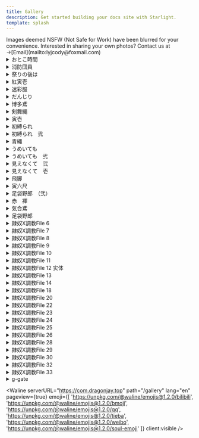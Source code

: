 ```yaml
---
title: Gallery
description: Get started building your docs site with Starlight.
template: splash
---
```



<Aside type="caution" title="Note!">
  Images deemed NSFW (Not Safe for Work) have been blurred for your convenience.  Interested in sharing your own photos?  Contact us at →[Email](mailto:lyjcody@foxmail.com)
</Aside>

<details>
<summary>おとこ時間</summary>

<div class="grid md:gap-3 md:grid-cols-3 sm:gap-2 sm:grid-cols-2 lg:gap-4 lg:grid-cols-4 xl:gap-5 xl:grid-cols-5 2xl:gap-6 2xl:grid-cols-6">

<Image src="https://res.cloudinary.com/dkhp3hucr/image/upload/v1722171781/Fundoshi/pq008_elzodk.avif" className="blur-[30px]" loading="lazy" isZoomed alt="Midas" client:visible />

<Image src="https://res.cloudinary.com/dkhp3hucr/image/upload/v1722171782/Fundoshi/pq009_eqqbyh.avif" className="blur-[30px]" loading="lazy" isZoomed alt="Midas" client:visible />

<Image src="https://res.cloudinary.com/dkhp3hucr/image/upload/v1722171783/Fundoshi/pq010_obmu6j.avif" className="blur-[30px]" loading="lazy" isZoomed alt="Midas" client:visible />

<Image src="https://res.cloudinary.com/dkhp3hucr/image/upload/v1722171785/Fundoshi/pq011_otakkw.avif" className="blur-[30px]" loading="lazy" isZoomed alt="Midas" client:visible />

<Image src="https://res.cloudinary.com/dkhp3hucr/image/upload/v1722171786/Fundoshi/pq012_w6vp9x.avif" className="blur-[30px]" loading="lazy" isZoomed alt="Midas" client:visible />

<Image src="https://res.cloudinary.com/dkhp3hucr/image/upload/v1722171779/Fundoshi/pq013_yvssg3.avif" className="blur-[30px]" loading="lazy" isZoomed alt="Midas" client:visible />

<Image src="https://res.cloudinary.com/dkhp3hucr/image/upload/v1722171780/Fundoshi/pq014_sjmnov.avif" className="blur-[30px]" loading="lazy" isZoomed alt="Midas" client:visible />

<Image src="https://res.cloudinary.com/dkhp3hucr/image/upload/v1722171781/Fundoshi/pq015_ixgqbe.avif" className="blur-[30px]" loading="lazy" isZoomed alt="Midas" client:visible />

<Image src="https://res.cloudinary.com/dkhp3hucr/image/upload/v1722171781/Fundoshi/pq016_j66ugd.avif" className="blur-[30px]" loading="lazy" isZoomed alt="Midas" client:visible />

<Image src="https://res.cloudinary.com/dkhp3hucr/image/upload/v1722171781/Fundoshi/pq017_ddpg8a.avif" className="blur-[30px]" loading="lazy" isZoomed alt="Midas" client:visible />

<Image src="https://res.cloudinary.com/dkhp3hucr/image/upload/v1722171782/Fundoshi/pq018_tylvgn.avif" className="blur-[30px]" loading="lazy" isZoomed alt="Midas" client:visible />

</div>

</details>

<details>
<summary>消防団員</summary>

<div class="grid md:gap-3 md:grid-cols-3 sm:gap-2 sm:grid-cols-2 lg:gap-4 lg:grid-cols-4 xl:gap-5 xl:grid-cols-5 2xl:gap-6 2xl:grid-cols-6">

<Image src="https://res.cloudinary.com/dkhp3hucr/image/upload/v1722175609/Fundoshi/wa011_tpngn1.avif" className="blur-[30px]" loading="lazy" isZoomed alt="Midas" client:visible />

<Image src="https://res.cloudinary.com/dkhp3hucr/image/upload/v1722176249/Fundoshi/wa012_zushnp.avif" className="blur-[30px]" loading="lazy" isZoomed alt="Midas" client:visible />

<Image src="https://res.cloudinary.com/dkhp3hucr/image/upload/v1722176248/Fundoshi/wa013_yhlvuy.avif" className="blur-[30px]" loading="lazy" isZoomed alt="Midas" client:visible />

<Image src="https://res.cloudinary.com/dkhp3hucr/image/upload/v1722176296/Fundoshi/wa014_lcgbnd.avif" className="blur-[30px]" loading="lazy" isZoomed alt="Midas" client:visible />

<Image src="https://res.cloudinary.com/dkhp3hucr/image/upload/v1722174464/Fundoshi/wa015_mdwayo.avif" className="blur-[30px]" loading="lazy" isZoomed alt="Midas" client:visible />

<Image src="https://res.cloudinary.com/dkhp3hucr/image/upload/v1722176296/Fundoshi/wa017_vfbwzj.avif" className="blur-[30px]" loading="lazy" isZoomed alt="Midas" client:visible />

<Image src="https://res.cloudinary.com/dkhp3hucr/image/upload/v1722176299/Fundoshi/wa018_ffp750.avif" className="blur-[30px]" loading="lazy" isZoomed alt="Midas" client:visible />

</div>

</details>

<details>
<summary>祭りの後は</summary>

<div class="grid md:gap-3 md:grid-cols-3 sm:gap-2 sm:grid-cols-2 lg:gap-4 lg:grid-cols-4 xl:gap-5 xl:grid-cols-5 2xl:gap-6 2xl:grid-cols-6">

<Image src="https://res.cloudinary.com/dkhp3hucr/image/upload/v1722176962/Fundoshi/omaturi-01_vp8una.avif" loading="lazy" isZoomed alt="Midas" client:visible />

<Image src="https://res.cloudinary.com/dkhp3hucr/image/upload/v1722176963/Fundoshi/omaturi-03_vemlps.avif" className="blur-[30px]" loading="lazy" isZoomed alt="Midas" client:visible />

<Image src="https://res.cloudinary.com/dkhp3hucr/image/upload/v1722176964/Fundoshi/omaturi-06_tyoyuk.avif" className="blur-[30px]" loading="lazy" isZoomed alt="Midas" client:visible />

<Image src="https://res.cloudinary.com/dkhp3hucr/image/upload/v1722176951/Fundoshi/omaturi-09_yqf7v7.avif" className="blur-[30px]" loading="lazy" isZoomed alt="Midas" client:visible />

<Image src="https://res.cloudinary.com/dkhp3hucr/image/upload/v1722176951/Fundoshi/omaturi-10_q52yli.avif" className="blur-[30px]" loading="lazy" isZoomed alt="Midas" client:visible />
</div>

</details>

<details>
<summary>紅寅壱</summary>

<div class="grid md:gap-3 md:grid-cols-3 sm:gap-2 sm:grid-cols-2 lg:gap-4 lg:grid-cols-4 xl:gap-5 xl:grid-cols-5 2xl:gap-6 2xl:grid-cols-6">

<Image src="https://res.cloudinary.com/dkhp3hucr/image/upload/v1722214810/Fundoshi/at001_h4g5ma.avif" loading="lazy" isZoomed alt="Midas" client:visible />

<Image src="https://res.cloudinary.com/dkhp3hucr/image/upload/v1722214813/Fundoshi/at002_n7xmlo.avif" className="blur-[30px]" loading="lazy" isZoomed alt="Midas" client:visible />

<Image src="https://res.cloudinary.com/dkhp3hucr/image/upload/v1722214815/Fundoshi/at003_xtuviu.avif" className="blur-[30px]" loading="lazy" isZoomed alt="Midas" client:visible />

<Image src="https://res.cloudinary.com/dkhp3hucr/image/upload/v1722214814/Fundoshi/at005_u2f6gp.avif" className="blur-[30px]" loading="lazy" isZoomed alt="Midas" client:visible />

<Image src="https://res.cloudinary.com/dkhp3hucr/image/upload/v1722214817/Fundoshi/at007_ktrrsv.avif" loading="lazy" isZoomed alt="Midas" client:visible />

<Image src="https://res.cloudinary.com/dkhp3hucr/image/upload/v1722214817/Fundoshi/at009_uwkm3m.avif" className="blur-[30px]" loading="lazy" isZoomed alt="Midas" client:visible />

<Image src="https://res.cloudinary.com/dkhp3hucr/image/upload/v1722214808/Fundoshi/at010_wbnrhs.avif" className="blur-[30px]" loading="lazy" isZoomed alt="Midas" client:visible />

<Image src="https://res.cloudinary.com/dkhp3hucr/image/upload/v1722214808/Fundoshi/at011_xion4l.avif" className="blur-[30px]" loading="lazy" isZoomed alt="Midas" client:visible />

<Image src="https://res.cloudinary.com/dkhp3hucr/image/upload/v1722214809/Fundoshi/at012_bycwu5.avif" className="blur-[30px]" loading="lazy" isZoomed alt="Midas" client:visible />

<Image src="https://res.cloudinary.com/dkhp3hucr/image/upload/v1722214809/Fundoshi/at013_gixfph.avif" loading="lazy" isZoomed alt="Midas" client:visible />

</div>

</details>

<details>
<summary>迷彩服</summary>

<div class="grid md:gap-3 md:grid-cols-3 sm:gap-2 sm:grid-cols-2 lg:gap-4 lg:grid-cols-4 xl:gap-5 xl:grid-cols-5 2xl:gap-6 2xl:grid-cols-6">

<Image src="https://res.cloudinary.com/dkhp3hucr/image/upload/v1722215124/Fundoshi/m-01_nqvrg5.avif" className="blur-[30px]" loading="lazy" isZoomed alt="Midas" client:visible />

<Image src="https://res.cloudinary.com/dkhp3hucr/image/upload/v1722215124/Fundoshi/m-03_pezmht.avif" className="blur-[30px]" loading="lazy" isZoomed alt="Midas" client:visible />

<Image src="https://res.cloudinary.com/dkhp3hucr/image/upload/v1722215118/Fundoshi/m-04_wgdrpn.avif" className="blur-[30px]" loading="lazy" isZoomed alt="Midas" client:visible />

<Image src="https://res.cloudinary.com/dkhp3hucr/image/upload/v1722215119/Fundoshi/m-05_k06gtd.avif" className="blur-[30px]" loading="lazy" isZoomed alt="Midas" client:visible />

<Image src="https://res.cloudinary.com/dkhp3hucr/image/upload/v1722215120/Fundoshi/m-06_lpdy3g.avif" className="blur-[30px]" loading="lazy" isZoomed alt="Midas" client:visible />

<Image src="https://res.cloudinary.com/dkhp3hucr/image/upload/v1722215120/Fundoshi/m-07_nhxjq1.avif" className="blur-[30px]" loading="lazy" isZoomed alt="Midas" client:visible />

<Image src="https://res.cloudinary.com/dkhp3hucr/image/upload/v1722215123/Fundoshi/m-08_exzity.avif" className="blur-[30px]" loading="lazy" isZoomed alt="Midas" client:visible />

</div>

</details>

<details>
<summary>だんじり</summary>

<div class="grid md:gap-3 md:grid-cols-3 sm:gap-2 sm:grid-cols-2 lg:gap-4 lg:grid-cols-4 xl:gap-5 xl:grid-cols-5 2xl:gap-6 2xl:grid-cols-6">

<Image src="https://res.cloudinary.com/dkhp3hucr/image/upload/v1722215373/Fundoshi/okisi-01_isn41g.avif" loading="lazy" isZoomed alt="Midas" client:visible />

<Image src="https://res.cloudinary.com/dkhp3hucr/image/upload/v1722215372/Fundoshi/okisi-05_kuhbrx.avif" className="blur-[30px]" loading="lazy" isZoomed alt="Midas" client:visible />

<Image src="https://res.cloudinary.com/dkhp3hucr/image/upload/v1722215376/Fundoshi/okisi-06_wcjybo.avif" className="blur-[30px]" loading="lazy" isZoomed alt="Midas" client:visible />

<Image src="https://res.cloudinary.com/dkhp3hucr/image/upload/v1722215375/Fundoshi/okisi-08_xferyt.avif" className="blur-[30px]" loading="lazy" isZoomed alt="Midas" client:visible />

<Image src="https://res.cloudinary.com/dkhp3hucr/image/upload/v1722215377/Fundoshi/okisi-09_kvugtf.avif" className="blur-[30px]" loading="lazy" isZoomed alt="Midas" client:visible />

<Image src="https://res.cloudinary.com/dkhp3hucr/image/upload/v1722215369/Fundoshi/okisi-10_xsmyfx.avif" className="blur-[30px]" loading="lazy" isZoomed alt="Midas" client:visible />

<Image src="https://res.cloudinary.com/dkhp3hucr/image/upload/v1722215365/Fundoshi/okisi-11_oda76m.avif" className="blur-[30px]" loading="lazy" isZoomed alt="Midas" client:visible />

<Image src="https://res.cloudinary.com/dkhp3hucr/image/upload/v1722215366/Fundoshi/okisi-12_scd7iy.avif" className="blur-[30px]" loading="lazy" isZoomed alt="Midas" client:visible />

<Image src="https://res.cloudinary.com/dkhp3hucr/image/upload/v1722215367/Fundoshi/okisi-13_z8fhrp.avif" className="blur-[30px]" loading="lazy" isZoomed alt="Midas" client:visible />

<Image src="https://res.cloudinary.com/dkhp3hucr/image/upload/v1722215371/Fundoshi/okisi-14_cmzwem.avif" className="blur-[30px]" loading="lazy" isZoomed alt="Midas" client:visible />

</div>

</details>

<details>
<summary>博多鳶</summary>

<div class="grid md:gap-3 md:grid-cols-3 sm:gap-2 sm:grid-cols-2 lg:gap-4 lg:grid-cols-4 xl:gap-5 xl:grid-cols-5 2xl:gap-6 2xl:grid-cols-6">

<Image src="https://res.cloudinary.com/dkhp3hucr/image/upload/v1722215715/Fundoshi/005yo_ayawzl.avif" className="blur-[30px]" loading="lazy" isZoomed alt="Midas" client:visible />

<Image src="https://res.cloudinary.com/dkhp3hucr/image/upload/v1722215721/Fundoshi/009yo_h1po2z.avif" className="blur-[30px]" loading="lazy" isZoomed alt="Midas" client:visible />

<Image src="https://res.cloudinary.com/dkhp3hucr/image/upload/v1722215720/Fundoshi/010yo_la7ess.avif" loading="lazy" isZoomed alt="Midas" client:visible />

<Image src="https://res.cloudinary.com/dkhp3hucr/image/upload/v1722215722/Fundoshi/012yo_f3dxnb.avif" className="blur-[30px]" loading="lazy" isZoomed alt="Midas" client:visible />

<Image src="https://res.cloudinary.com/dkhp3hucr/image/upload/v1722215716/Fundoshi/013yo_dxtobh.avif" className="blur-[30px]" loading="lazy" isZoomed alt="Midas" client:visible />

<Image src="https://res.cloudinary.com/dkhp3hucr/image/upload/v1722215714/Fundoshi/014yo_n2attq.avif" className="blur-[30px]" loading="lazy" isZoomed alt="Midas" client:visible />

<Image src="https://res.cloudinary.com/dkhp3hucr/image/upload/v1722215719/Fundoshi/015yo_s9forn.avif" loading="lazy" isZoomed alt="Midas" client:visible />

<Image src="https://res.cloudinary.com/dkhp3hucr/image/upload/v1722215715/Fundoshi/016yo_lsdsmi.avif" className="blur-[30px]" loading="lazy" isZoomed alt="Midas" client:visible />

</div>

</details>

<details>
<summary>剣舞縄</summary>

<div class="grid md:gap-3 md:grid-cols-3 sm:gap-2 sm:grid-cols-2 lg:gap-4 lg:grid-cols-4 xl:gap-5 xl:grid-cols-5 2xl:gap-6 2xl:grid-cols-6">

<Image src="https://res.cloudinary.com/dkhp3hucr/image/upload/v1722216035/Fundoshi/2007n_e68e3b.avif" className="blur-[30px]" loading="lazy" isZoomed alt="Midas" client:visible />

<Image src="https://res.cloudinary.com/dkhp3hucr/image/upload/v1722216034/Fundoshi/2009n_ckezzs.avif" className="blur-[30px]" loading="lazy" isZoomed alt="Midas" client:visible />

<Image src="https://res.cloudinary.com/dkhp3hucr/image/upload/v1722216035/Fundoshi/2011n_vgp8zx.avif" className="blur-[30px]" loading="lazy" isZoomed alt="Midas" client:visible />

</div>

</details>

<details>
<summary>寅壱</summary>

<div class="grid md:gap-3 md:grid-cols-3 sm:gap-2 sm:grid-cols-2 lg:gap-4 lg:grid-cols-4 xl:gap-5 xl:grid-cols-5 2xl:gap-6 2xl:grid-cols-6">

<Image src="https://res.cloudinary.com/dkhp3hucr/image/upload/v1722216510/Fundoshi/otora-01_ypu31k.avif" loading="lazy" isZoomed alt="Midas" client:visible />

<Image src="https://res.cloudinary.com/dkhp3hucr/image/upload/v1722216512/Fundoshi/otora-04_bmza9l.avif" className="blur-[30px]" loading="lazy" isZoomed alt="Midas" client:visible />

<Image src="https://res.cloudinary.com/dkhp3hucr/image/upload/v1722216515/Fundoshi/otora-05_qxwfid.avif" className="blur-[30px]" loading="lazy" isZoomed alt="Midas" client:visible />

<Image src="https://res.cloudinary.com/dkhp3hucr/image/upload/v1722216515/Fundoshi/otora-06_gttyri.avif" className="blur-[30px]" loading="lazy" isZoomed alt="Midas" client:visible />

<Image src="https://res.cloudinary.com/dkhp3hucr/image/upload/v1722216517/Fundoshi/otora-07_gt25tt.avif" className="blur-[30px]" loading="lazy" isZoomed alt="Midas" client:visible />

<Image src="https://res.cloudinary.com/dkhp3hucr/image/upload/v1722216501/Fundoshi/otora-08_vhomhr.avif" className="blur-[30px]" loading="lazy" isZoomed alt="Midas" client:visible />

<Image src="https://res.cloudinary.com/dkhp3hucr/image/upload/v1722216503/Fundoshi/otora-09_qdlaky.avif" className="blur-[30px]" loading="lazy" isZoomed alt="Midas" client:visible />

<Image src="https://res.cloudinary.com/dkhp3hucr/image/upload/v1722216503/Fundoshi/otora-10_dba5pl.avif" className="blur-[30px]" loading="lazy" isZoomed alt="Midas" client:visible />

<Image src="https://res.cloudinary.com/dkhp3hucr/image/upload/v1722216502/Fundoshi/otora-11_hbbrep.avif" className="blur-[30px]" loading="lazy" isZoomed alt="Midas" client:visible />

<Image src="https://res.cloudinary.com/dkhp3hucr/image/upload/v1722216507/Fundoshi/otora-12_lmbgbn.avif" className="blur-[30px]" loading="lazy" isZoomed alt="Midas" client:visible />

<Image src="https://res.cloudinary.com/dkhp3hucr/image/upload/v1722216504/Fundoshi/otora-13_e0puld.avif" className="blur-[30px]" loading="lazy" isZoomed alt="Midas" client:visible />

<Image src="https://res.cloudinary.com/dkhp3hucr/image/upload/v1722216508/Fundoshi/otora-14_cqpzud.avif" className="blur-[30px]" loading="lazy" isZoomed alt="Midas" client:visible />

</div>

</details>

<details>
<summary>初縛られ</summary>

<div class="grid md:gap-3 md:grid-cols-3 sm:gap-2 sm:grid-cols-2 lg:gap-4 lg:grid-cols-4 xl:gap-5 xl:grid-cols-5 2xl:gap-6 2xl:grid-cols-6">

<Image src="https://res.cloudinary.com/dkhp3hucr/image/upload/v1722217384/Fundoshi/f-03_hvjm1l.avif" className="blur-[30px]" loading="lazy" isZoomed alt="Midas" client:visible />

<Image src="https://res.cloudinary.com/dkhp3hucr/image/upload/v1722217386/Fundoshi/f-04_bgyvn5.avif" className="blur-[30px]" loading="lazy" isZoomed alt="Midas" client:visible />

<Image src="https://res.cloudinary.com/dkhp3hucr/image/upload/v1722217388/Fundoshi/f-05_w25tos.avif" className="blur-[30px]" loading="lazy" isZoomed alt="Midas" client:visible />

<Image src="https://res.cloudinary.com/dkhp3hucr/image/upload/v1722217389/Fundoshi/f-06_q5gjrp.avif" className="blur-[30px]" loading="lazy" isZoomed alt="Midas" client:visible />

<Image src="https://res.cloudinary.com/dkhp3hucr/image/upload/v1722217391/Fundoshi/f-07_e6mmkh.avif" className="blur-[30px]" loading="lazy" isZoomed alt="Midas" client:visible />

<Image src="https://res.cloudinary.com/dkhp3hucr/image/upload/v1722217392/Fundoshi/f-08_az3pmn.avif" className="blur-[30px]" loading="lazy" isZoomed alt="Midas" client:visible />

<Image src="https://res.cloudinary.com/dkhp3hucr/image/upload/v1722217395/Fundoshi/f-09_vv2hfe.avif" className="blur-[30px]" loading="lazy" isZoomed alt="Midas" client:visible />

<Image src="https://res.cloudinary.com/dkhp3hucr/image/upload/v1722217359/Fundoshi/f-11_wtyjfr.avif" className="blur-[30px]" loading="lazy" isZoomed alt="Midas" client:visible />

<Image src="https://res.cloudinary.com/dkhp3hucr/image/upload/v1722217360/Fundoshi/f-12_ocuabo.avif" className="blur-[30px]" loading="lazy" isZoomed alt="Midas" client:visible />

<Image src="https://res.cloudinary.com/dkhp3hucr/image/upload/v1722217361/Fundoshi/f-13_lczbqw.avif" className="blur-[30px]" loading="lazy" isZoomed alt="Midas" client:visible />

<Image src="https://res.cloudinary.com/dkhp3hucr/image/upload/v1722217361/Fundoshi/f-14_qicxlo.avif" className="blur-[30px]" loading="lazy" isZoomed alt="Midas" client:visible />

<Image src="https://res.cloudinary.com/dkhp3hucr/image/upload/v1722217367/Fundoshi/f-15_ron3kc.avif" loading="lazy" isZoomed alt="Midas" client:visible />

<Image src="https://res.cloudinary.com/dkhp3hucr/image/upload/v1722217368/Fundoshi/f-16_kmkbtl.avif" className="blur-[30px]" loading="lazy" isZoomed alt="Midas" client:visible />

<Image src="https://res.cloudinary.com/dkhp3hucr/image/upload/v1722217379/Fundoshi/f-17_fdxuff.avif" className="blur-[30px]" loading="lazy" isZoomed alt="Midas" client:visible />

<Image src="https://res.cloudinary.com/dkhp3hucr/image/upload/v1722217382/Fundoshi/f-18_qjngze.avif" className="blur-[30px]" loading="lazy" isZoomed alt="Midas" client:visible />

<Image src="https://res.cloudinary.com/dkhp3hucr/image/upload/v1722217383/Fundoshi/f-20_wlj5un.avif" className="blur-[30px]" loading="lazy" isZoomed alt="Midas" client:visible />

</div>

</details>

<details>
<summary>初縛られ　弐</summary>

<div class="grid md:gap-3 md:grid-cols-3 sm:gap-2 sm:grid-cols-2 lg:gap-4 lg:grid-cols-4 xl:gap-5 xl:grid-cols-5 2xl:gap-6 2xl:grid-cols-6">

<Image src="https://res.cloudinary.com/dkhp3hucr/image/upload/v1722217848/Fundoshi/f-21_bagedj.avif" className="blur-[30px]" loading="lazy" isZoomed alt="Midas" client:visible />

<Image src="https://res.cloudinary.com/dkhp3hucr/image/upload/v1722217843/Fundoshi/f-22_l0qx6f.avif" className="blur-[30px]" loading="lazy" isZoomed alt="Midas" client:visible />

<Image src="https://res.cloudinary.com/dkhp3hucr/image/upload/v1722217843/Fundoshi/f-23_y2bkcp.avif" className="blur-[30px]" loading="lazy" isZoomed alt="Midas" client:visible />

<Image src="https://res.cloudinary.com/dkhp3hucr/image/upload/v1722217841/Fundoshi/f-27_scm9ui.avif" className="blur-[30px]" loading="lazy" isZoomed alt="Midas" client:visible />

<Image src="https://res.cloudinary.com/dkhp3hucr/image/upload/v1722217842/Fundoshi/f-28_awbvsp.avif" className="blur-[30px]" loading="lazy" isZoomed alt="Midas" client:visible />

</div>

</details>

<details>
<summary>青縄</summary>

<div class="grid md:gap-3 md:grid-cols-3 sm:gap-2 sm:grid-cols-2 lg:gap-4 lg:grid-cols-4 xl:gap-5 xl:grid-cols-5 2xl:gap-6 2xl:grid-cols-6">

<Image src="https://res.cloudinary.com/dkhp3hucr/image/upload/v1722218215/Fundoshi/tabiy-05_eeroxj.avif" className="blur-[30px]" loading="lazy" isZoomed alt="Midas" client:visible />

<Image src="https://res.cloudinary.com/dkhp3hucr/image/upload/v1722218216/Fundoshi/tabiy-06_i6yp5v.avif" className="blur-[30px]" loading="lazy" isZoomed alt="Midas" client:visible />

<Image src="https://res.cloudinary.com/dkhp3hucr/image/upload/v1722218226/Fundoshi/tabiy-07_u9j8mt.avif" className="blur-[30px]" loading="lazy" isZoomed alt="Midas" client:visible />

<Image src="https://res.cloudinary.com/dkhp3hucr/image/upload/v1722218224/Fundoshi/tabiy-08_akuxnn.avif" className="blur-[30px]" loading="lazy" isZoomed alt="Midas" client:visible />

<Image src="https://res.cloudinary.com/dkhp3hucr/image/upload/v1722218216/Fundoshi/tabiy-09_jvh7zh.avif" className="blur-[30px]" loading="lazy" isZoomed alt="Midas" client:visible />

<Image src="https://res.cloudinary.com/dkhp3hucr/image/upload/v1722218231/Fundoshi/tabiy-10_v66nmg.avif" className="blur-[30px]" loading="lazy" isZoomed alt="Midas" client:visible />

<Image src="https://res.cloudinary.com/dkhp3hucr/image/upload/v1722218224/Fundoshi/tabiy-11_dnkvfj.avif" className="blur-[30px]" loading="lazy" isZoomed alt="Midas" client:visible />

<Image src="https://res.cloudinary.com/dkhp3hucr/image/upload/v1722218232/Fundoshi/tabiy-12_rcv2au.avif" className="blur-[30px]" loading="lazy" isZoomed alt="Midas" client:visible />

<Image src="https://res.cloudinary.com/dkhp3hucr/image/upload/v1722218229/Fundoshi/tabiy-13_hewmkx.avif" className="blur-[30px]" loading="lazy" isZoomed alt="Midas" client:visible />

<Image src="https://res.cloudinary.com/dkhp3hucr/image/upload/v1722218234/Fundoshi/tabiy-14_gpl0qn.avif" className="blur-[30px]" loading="lazy" isZoomed alt="Midas" client:visible />

<Image src="https://res.cloudinary.com/dkhp3hucr/image/upload/v1722218236/Fundoshi/tabiy-15_noagyk.avif" className="blur-[30px]" loading="lazy" isZoomed alt="Midas" client:visible />

<Image src="https://res.cloudinary.com/dkhp3hucr/image/upload/v1722218237/Fundoshi/tabiy-16_hs3wis.avif" className="blur-[30px]" loading="lazy" isZoomed alt="Midas" client:visible />

<Image src="https://res.cloudinary.com/dkhp3hucr/image/upload/v1722218214/Fundoshi/tabiy-17_lncx5n.avif" className="blur-[30px]" loading="lazy" isZoomed alt="Midas" client:visible />

</div>

</details>

<details>
<summary>うめいても</summary>

<div class="grid md:gap-3 md:grid-cols-3 sm:gap-2 sm:grid-cols-2 lg:gap-4 lg:grid-cols-4 xl:gap-5 xl:grid-cols-5 2xl:gap-6 2xl:grid-cols-6">

<Image src="https://res.cloudinary.com/dkhp3hucr/image/upload/v1722218673/Fundoshi/syo-01_qoamxu.avif" className="blur-[30px]" loading="lazy" isZoomed alt="Midas" client:visible />

<Image src="https://res.cloudinary.com/dkhp3hucr/image/upload/v1722218674/Fundoshi/syo-02_vmyrcq.avif" className="blur-[30px]" loading="lazy" isZoomed alt="Midas" client:visible />

<Image src="https://res.cloudinary.com/dkhp3hucr/image/upload/v1722218676/Fundoshi/syo-03_mfh84j.avif" className="blur-[30px]" loading="lazy" isZoomed alt="Midas" client:visible />

<Image src="https://res.cloudinary.com/dkhp3hucr/image/upload/v1722218680/Fundoshi/syo-04_mrw7e6.avif" className="blur-[30px]" loading="lazy" isZoomed alt="Midas" client:visible />

<Image src="https://res.cloudinary.com/dkhp3hucr/image/upload/v1722218688/Fundoshi/syo-07_noa7bm.avif" className="blur-[30px]" loading="lazy" isZoomed alt="Midas" client:visible />

<Image src="https://res.cloudinary.com/dkhp3hucr/image/upload/v1722218683/Fundoshi/syo-09_bp0xno.avif" className="blur-[30px]" loading="lazy" isZoomed alt="Midas" client:visible />

<Image src="https://res.cloudinary.com/dkhp3hucr/image/upload/v1722218691/Fundoshi/syo-10_ogndm8.avif" className="blur-[30px]" loading="lazy" isZoomed alt="Midas" client:visible />

<Image src="https://res.cloudinary.com/dkhp3hucr/image/upload/v1722218681/Fundoshi/syo-11_mcxq7y.avif" className="blur-[30px]" loading="lazy" isZoomed alt="Midas" client:visible />

<Image src="https://res.cloudinary.com/dkhp3hucr/image/upload/v1722218686/Fundoshi/syo-12_itz7jv.avif" className="blur-[30px]" loading="lazy" isZoomed alt="Midas" client:visible />

<Image src="https://res.cloudinary.com/dkhp3hucr/image/upload/v1722218674/Fundoshi/syo-17_lviued.avif" className="blur-[30px]" loading="lazy" isZoomed alt="Midas" client:visible />

</div>

</details>

<details>
<summary>うめいても　弐</summary>

<div class="grid md:gap-3 md:grid-cols-3 sm:gap-2 sm:grid-cols-2 lg:gap-4 lg:grid-cols-4 xl:gap-5 xl:grid-cols-5 2xl:gap-6 2xl:grid-cols-6">

<Image src="https://res.cloudinary.com/dkhp3hucr/image/upload/v1722219055/Fundoshi/syo-20_xfc9st.avif" className="blur-[30px]" loading="lazy" isZoomed alt="Midas" client:visible />

<Image src="https://res.cloudinary.com/dkhp3hucr/image/upload/v1722219046/Fundoshi/syo-21_h2vtnt.avif" className="blur-[30px]" loading="lazy" isZoomed alt="Midas" client:visible />

<Image src="https://res.cloudinary.com/dkhp3hucr/image/upload/v1722219051/Fundoshi/syo-22_q27ce5.avif" className="blur-[30px]" loading="lazy" isZoomed alt="Midas" client:visible />

<Image src="https://res.cloudinary.com/dkhp3hucr/image/upload/v1722219051/Fundoshi/syo-23_m99gxn.avif" className="blur-[30px]" loading="lazy" isZoomed alt="Midas" client:visible />

<Image src="https://res.cloudinary.com/dkhp3hucr/image/upload/v1722219056/Fundoshi/syo-24_hizdln.avif" className="blur-[30px]" loading="lazy" isZoomed alt="Midas" client:visible />

<Image src="https://res.cloudinary.com/dkhp3hucr/image/upload/v1722219041/Fundoshi/syo-25_hsqgx5.avif" className="blur-[30px]" loading="lazy" isZoomed alt="Midas" client:visible />

<Image src="https://res.cloudinary.com/dkhp3hucr/image/upload/v1722219041/Fundoshi/syo-26_axouti.avif" className="blur-[30px]" loading="lazy" isZoomed alt="Midas" client:visible />

<Image src="https://res.cloudinary.com/dkhp3hucr/image/upload/v1722219042/Fundoshi/syo-27_ygtvv2.avif" className="blur-[30px]" loading="lazy" isZoomed alt="Midas" client:visible />

<Image src="https://res.cloudinary.com/dkhp3hucr/image/upload/v1722219050/Fundoshi/syo-28_x1c5p9.avif" className="blur-[30px]" loading="lazy" isZoomed alt="Midas" client:visible />

<Image src="https://res.cloudinary.com/dkhp3hucr/image/upload/v1722219045/Fundoshi/syo-29_v19wd8.avif" className="blur-[30px]" loading="lazy" isZoomed alt="Midas" client:visible />

<Image src="https://res.cloudinary.com/dkhp3hucr/image/upload/v1722219042/Fundoshi/syo-30_k9uypc.avif" className="blur-[30px]" loading="lazy" isZoomed alt="Midas" client:visible />

</div>

</details>

<details>
<summary>見えなくて　弐</summary>

<div class="grid md:gap-3 md:grid-cols-3 sm:gap-2 sm:grid-cols-2 lg:gap-4 lg:grid-cols-4 xl:gap-5 xl:grid-cols-5 2xl:gap-6 2xl:grid-cols-6">

<Image src="https://res.cloudinary.com/dkhp3hucr/image/upload/v1722220048/Fundoshi/taka-40_c2zs4v.avif" className="blur-[30px]" loading="lazy" isZoomed alt="Midas" client:visible />

<Image src="https://res.cloudinary.com/dkhp3hucr/image/upload/v1722220058/Fundoshi/taka-41_lisudl.avif" className="blur-[30px]" loading="lazy" isZoomed alt="Midas" client:visible />

<Image src="https://res.cloudinary.com/dkhp3hucr/image/upload/v1722220050/Fundoshi/taka-42_ztplky.avif" className="blur-[30px]" loading="lazy" isZoomed alt="Midas" client:visible />

<Image src="https://res.cloudinary.com/dkhp3hucr/image/upload/v1722220056/Fundoshi/taka-43_soke6r.avif" className="blur-[30px]" loading="lazy" isZoomed alt="Midas" client:visible />

<Image src="https://res.cloudinary.com/dkhp3hucr/image/upload/v1722220060/Fundoshi/taka-44_xn7qv0.avif" className="blur-[30px]" loading="lazy" isZoomed alt="Midas" client:visible />

<Image src="https://res.cloudinary.com/dkhp3hucr/image/upload/v1722220061/Fundoshi/taka-49_xor0zt.avif" className="blur-[30px]" loading="lazy" isZoomed alt="Midas" client:visible />

<Image src="https://res.cloudinary.com/dkhp3hucr/image/upload/v1722220063/Fundoshi/taka-50_lpw4ud.avif" className="blur-[30px]" loading="lazy" isZoomed alt="Midas" client:visible />

<Image src="https://res.cloudinary.com/dkhp3hucr/image/upload/v1722220065/Fundoshi/taka-51_zgh1qm.avif" className="blur-[30px]" loading="lazy" isZoomed alt="Midas" client:visible />

<Image src="https://res.cloudinary.com/dkhp3hucr/image/upload/v1722220047/Fundoshi/taka-59_znuhpm.avif" className="blur-[30px]" loading="lazy" isZoomed alt="Midas" client:visible />

<Image src="https://res.cloudinary.com/dkhp3hucr/image/upload/v1722220049/Fundoshi/taka-61_jkxfhn.avif" className="blur-[30px]" loading="lazy" isZoomed alt="Midas" client:visible />

<Image src="https://res.cloudinary.com/dkhp3hucr/image/upload/v1722220053/Fundoshi/taka-62_frxpkl.avif" className="blur-[30px]" loading="lazy" isZoomed alt="Midas" client:visible />

<Image src="https://res.cloudinary.com/dkhp3hucr/image/upload/v1722220054/Fundoshi/taka-64_fryzde.avif" className="blur-[30px]" loading="lazy" isZoomed alt="Midas" client:visible />

</div>

</details>

<details>
<summary>見えなくて　壱</summary>

<div class="grid md:gap-3 md:grid-cols-3 sm:gap-2 sm:grid-cols-2 lg:gap-4 lg:grid-cols-4 xl:gap-5 xl:grid-cols-5 2xl:gap-6 2xl:grid-cols-6">

<Image src="https://res.cloudinary.com/dkhp3hucr/image/upload/v1722220507/Fundoshi/taka-15_m7slkx.avif" className="blur-[30px]" loading="lazy" isZoomed alt="Midas" client:visible />

<Image src="https://res.cloudinary.com/dkhp3hucr/image/upload/v1722220498/Fundoshi/taka-17_fpk5et.avif" className="blur-[30px]" loading="lazy" isZoomed alt="Midas" client:visible />

<Image src="https://res.cloudinary.com/dkhp3hucr/image/upload/v1722220502/Fundoshi/taka-19_dxbd7x.avif" className="blur-[30px]" loading="lazy" isZoomed alt="Midas" client:visible />

<Image src="https://res.cloudinary.com/dkhp3hucr/image/upload/v1722220502/Fundoshi/taka-20_kbbtix.avif" className="blur-[30px]" loading="lazy" isZoomed alt="Midas" client:visible />

<Image src="https://res.cloudinary.com/dkhp3hucr/image/upload/v1722220504/Fundoshi/taka-23_ok4mmp.avif" className="blur-[30px]" loading="lazy" isZoomed alt="Midas" client:visible />

<Image src="https://res.cloudinary.com/dkhp3hucr/image/upload/v1722220492/Fundoshi/taka-25_ms9hoh.avif" className="blur-[30px]" loading="lazy" isZoomed alt="Midas" client:visible />

<Image src="https://res.cloudinary.com/dkhp3hucr/image/upload/v1722220493/Fundoshi/taka-27_hqqp3x.avif" className="blur-[30px]" loading="lazy" isZoomed alt="Midas" client:visible />

<Image src="https://res.cloudinary.com/dkhp3hucr/image/upload/v1722220493/Fundoshi/taka-29_z9khp8.avif" className="blur-[30px]" loading="lazy" isZoomed alt="Midas" client:visible />

<Image src="https://res.cloudinary.com/dkhp3hucr/image/upload/v1722220497/Fundoshi/taka-30_ou0klg.avif" className="blur-[30px]" loading="lazy" isZoomed alt="Midas" client:visible />

</div>

</details>

<details>
<summary>飛脚</summary>

<div class="grid md:gap-3 md:grid-cols-3 sm:gap-2 sm:grid-cols-2 lg:gap-4 lg:grid-cols-4 xl:gap-5 xl:grid-cols-5 2xl:gap-6 2xl:grid-cols-6">

<Image src="https://res.cloudinary.com/dkhp3hucr/image/upload/v1722263899/Fundoshi/tk-hikyaku-02_xqwmxw.avif" className="blur-[30px]" loading="lazy" isZoomed alt="Midas" client:visible />

<Image src="https://res.cloudinary.com/dkhp3hucr/image/upload/v1722263899/Fundoshi/tk-hikyaku-03_yfqlcy.avif" className="blur-[30px]" loading="lazy" isZoomed alt="Midas" client:visible />

<Image src="https://res.cloudinary.com/dkhp3hucr/image/upload/v1722263899/Fundoshi/tk-hikyaku-04_c7xu2m.avif" className="blur-[30px]" loading="lazy" isZoomed alt="Midas" client:visible />

<Image src="https://res.cloudinary.com/dkhp3hucr/image/upload/v1722263900/Fundoshi/tk-hikyaku-05_b9qtrx.avif" className="blur-[30px]" loading="lazy" isZoomed alt="Midas" client:visible />

<Image src="https://res.cloudinary.com/dkhp3hucr/image/upload/v1722263901/Fundoshi/tk-hikyaku-09_tcfst4.avif" className="blur-[30px]" loading="lazy" isZoomed alt="Midas" client:visible />

<Image src="https://res.cloudinary.com/dkhp3hucr/image/upload/v1722263901/Fundoshi/tk-hikyaku-10_gawiil.avif" className="blur-[30px]" loading="lazy" isZoomed alt="Midas" client:visible />

<Image src="https://res.cloudinary.com/dkhp3hucr/image/upload/v1722263901/Fundoshi/tk-hikyaku-11_b0kdzx.avif" className="blur-[30px]" loading="lazy" isZoomed alt="Midas" client:visible />

<Image src="https://res.cloudinary.com/dkhp3hucr/image/upload/v1722263371/Fundoshi/tk-hikyaku-12_ovlpmw.avif" className="blur-[30px]" loading="lazy" isZoomed alt="Midas" client:visible />

<Image src="https://res.cloudinary.com/dkhp3hucr/image/upload/v1722263899/Fundoshi/tk-hikyaku-13_ffn1uw.avif" className="blur-[30px]" loading="lazy" isZoomed alt="Midas" client:visible />

<Image src="https://res.cloudinary.com/dkhp3hucr/image/upload/v1722263899/Fundoshi/tk-hikyaku-14_xehewv.avif" className="blur-[30px]" loading="lazy" isZoomed alt="Midas" client:visible />

</div>

</details>

<details>
<summary>寅六尺</summary>

<div class="grid md:gap-3 md:grid-cols-3 sm:gap-2 sm:grid-cols-2 lg:gap-4 lg:grid-cols-4 xl:gap-5 xl:grid-cols-5 2xl:gap-6 2xl:grid-cols-6">

<Image src="https://res.cloudinary.com/dkhp3hucr/image/upload/v1722265104/Fundoshi/u-02_vvlihz.avif" className="blur-[30px]" loading="lazy" isZoomed alt="Midas" client:visible />

<Image src="https://res.cloudinary.com/dkhp3hucr/image/upload/v1722265103/Fundoshi/u-03_po9pkb.avif" className="blur-[30px]" loading="lazy" isZoomed alt="Midas" client:visible />

<Image src="https://res.cloudinary.com/dkhp3hucr/image/upload/v1722265105/Fundoshi/u-04_tscmbm.avif" className="blur-[30px]" loading="lazy" isZoomed alt="Midas" client:visible />

<Image src="https://res.cloudinary.com/dkhp3hucr/image/upload/v1722265104/Fundoshi/u-05_pflppj.avif" className="blur-[30px]" loading="lazy" isZoomed alt="Midas" client:visible />

<Image src="https://res.cloudinary.com/dkhp3hucr/image/upload/v1722265102/Fundoshi/u-09_f3vzmn.avif" className="blur-[30px]" loading="lazy" isZoomed alt="Midas" client:visible />

<Image src="https://res.cloudinary.com/dkhp3hucr/image/upload/v1722265102/Fundoshi/u-10_ahh9o3.avif" className="blur-[30px]" loading="lazy" isZoomed alt="Midas" client:visible />

<Image src="https://res.cloudinary.com/dkhp3hucr/image/upload/v1722265103/Fundoshi/u-11_jpf5kn.avif" className="blur-[30px]" loading="lazy" isZoomed alt="Midas" client:visible />

<Image src="https://res.cloudinary.com/dkhp3hucr/image/upload/v1722265103/Fundoshi/u-12_ptiipe.avif" className="blur-[30px]" loading="lazy" isZoomed alt="Midas" client:visible />

</div>

</details>

<details>
<summary>足袋野郎　（弐）</summary>

<div class="grid md:gap-3 md:grid-cols-3 sm:gap-2 sm:grid-cols-2 lg:gap-4 lg:grid-cols-4 xl:gap-5 xl:grid-cols-5 2xl:gap-6 2xl:grid-cols-6">

<Image src="https://res.cloudinary.com/dkhp3hucr/image/upload/v1722314788/Fundoshi/tk-n-tabiyarou-11_z9tm9e.avif" className="blur-[30px]" loading="lazy" isZoomed alt="Midas" client:visible />

<Image src="https://res.cloudinary.com/dkhp3hucr/image/upload/v1722314790/Fundoshi/tk-n-tabiyarou-12_oogfea.avif" className="blur-[30px]" loading="lazy" isZoomed alt="Midas" client:visible />

<Image src="https://res.cloudinary.com/dkhp3hucr/image/upload/v1722314790/Fundoshi/tk-n-tabiyarou-13_mewzz6.avif" className="blur-[30px]" loading="lazy" isZoomed alt="Midas" client:visible />

<Image src="https://res.cloudinary.com/dkhp3hucr/image/upload/v1722314789/Fundoshi/tk-n-tabiyarou-18_ikhcx9.avif" className="blur-[30px]" loading="lazy" isZoomed alt="Midas" client:visible />

<Image src="https://res.cloudinary.com/dkhp3hucr/image/upload/v1722314789/Fundoshi/tk-n-tabiyarou-19_eljerc.avif" className="blur-[30px]" loading="lazy" isZoomed alt="Midas" client:visible />

<Image src="https://res.cloudinary.com/dkhp3hucr/image/upload/v1722314788/Fundoshi/tk-n-tabiyarou-20_tqp6oj.avif" className="blur-[30px]" loading="lazy" isZoomed alt="Midas" client:visible />

<Image src="https://res.cloudinary.com/dkhp3hucr/image/upload/v1722314790/Fundoshi/tk-n-tabiyarou-22_iqeewg.avif" className="blur-[30px]" loading="lazy" isZoomed alt="Midas" client:visible />

</div>

</details>

<details>
<summary>赤　褌</summary>

<div class="grid md:gap-3 md:grid-cols-3 sm:gap-2 sm:grid-cols-2 lg:gap-4 lg:grid-cols-4 xl:gap-5 xl:grid-cols-5 2xl:gap-6 2xl:grid-cols-6">

<Image src="https://res.cloudinary.com/dkhp3hucr/image/upload/v1722315927/Fundoshi/tk-n-akafun-02_badrzd.avif" className="blur-[30px]" loading="lazy" isZoomed alt="Midas" client:visible />

<Image src="https://res.cloudinary.com/dkhp3hucr/image/upload/v1722315926/Fundoshi/tk-n-akafun-04_jcpw0j.avif" className="blur-[30px]" loading="lazy" isZoomed alt="Midas" client:visible />

<Image src="https://res.cloudinary.com/dkhp3hucr/image/upload/v1722315926/Fundoshi/tk-n-akafun-05_srkdmi.avif" className="blur-[30px]" loading="lazy" isZoomed alt="Midas" client:visible />

<Image src="https://res.cloudinary.com/dkhp3hucr/image/upload/v1722315927/Fundoshi/tk-n-akafun-08_fulhtp.avif" className="blur-[30px]" loading="lazy" isZoomed alt="Midas" client:visible />

</div>

</details>

<details>
<summary>気合鳶</summary>

<div class="grid md:gap-3 md:grid-cols-3 sm:gap-2 sm:grid-cols-2 lg:gap-4 lg:grid-cols-4 xl:gap-5 xl:grid-cols-5 2xl:gap-6 2xl:grid-cols-6">

<Image src="https://res.cloudinary.com/dkhp3hucr/image/upload/v1722316263/Fundoshi/n-k-01_p218qz.avif" className="blur-[30px]" loading="lazy" isZoomed alt="Midas" client:visible />

<Image src="https://res.cloudinary.com/dkhp3hucr/image/upload/v1722316262/Fundoshi/n-k-03_qtf8ko.avif" className="blur-[30px]" loading="lazy" isZoomed alt="Midas" client:visible />

<Image src="https://res.cloudinary.com/dkhp3hucr/image/upload/v1722316263/Fundoshi/n-k-05_dusr7v.avif" className="blur-[30px]" loading="lazy" isZoomed alt="Midas" client:visible />

<Image src="https://res.cloudinary.com/dkhp3hucr/image/upload/v1722316262/Fundoshi/n-k-09_ovxrnp.avif" className="blur-[30px]" loading="lazy" isZoomed alt="Midas" client:visible />

</div>

</details>

<details>
<summary>足袋野郎</summary>

<div class="grid md:gap-3 md:grid-cols-3 sm:gap-2 sm:grid-cols-2 lg:gap-4 lg:grid-cols-4 xl:gap-5 xl:grid-cols-5 2xl:gap-6 2xl:grid-cols-6">

<Image src="https://res.cloudinary.com/dkhp3hucr/image/upload/v1722317225/Fundoshi/tk-n-tabiyarou-01_cleanup_fvtfue.avif" className="blur-[30px]" loading="lazy" isZoomed alt="Midas" client:visible />

<Image src="https://res.cloudinary.com/dkhp3hucr/image/upload/v1722317225/Fundoshi/tk-n-tabiyarou-04_cleanup_myska7.avif" className="blur-[30px]" loading="lazy" isZoomed alt="Midas" client:visible />

<Image src="https://res.cloudinary.com/dkhp3hucr/image/upload/v1722317224/Fundoshi/tk-n-tabiyarou-05_cleanup_i4jx6g.avif" className="blur-[30px]" loading="lazy" isZoomed alt="Midas" client:visible />

<Image src="https://res.cloudinary.com/dkhp3hucr/image/upload/v1722317224/Fundoshi/tk-n-tabiyarou-10_cleanup_ttpk34.avif" className="blur-[30px]" loading="lazy" isZoomed alt="Midas" client:visible />

</div>

</details>

<details>
<summary>隷奴X調教File 6</summary>

Thinking this would be the last outdoor training session of the year, I decided to do some suspension and flogging play in the abandoned shed in the mountains I mentioned before, weather permitting.
We had lunch at McDonald's on the way and headed for the mountains.
As soon as we arrived at the abandoned shed, I prepared for suspension with a 12mm hemp rope.
ＸHe stripped to his fundoshi and pants, and I tied his chest above and below his breasts, then secured the ropes together under his arms. For additional support, I tied ropes around his stomach, thighs, and under his buttocks.
After blindfolding and suspending his, I teased his nipples, pulled down his pants to spank his from above his fundoshi and from the sides. Then, I removed his pants and fundoshi, leaving his completely naked.
Finally, I tied each of his ankles with rope and prepared for open-leg suspension.
Afterward, I used the loosened rope to gag X, securing it to the suspension ropes to muffle any sounds and force his head up. With his ankles bound, I teased his nipples and
Ｐplayed with his senses before ending the suspension. Lowering X, I untied the chest bindings, revealing deep red marks left by the ropes, which I photographed.
Then came the whipping.  With X's wrists bound to the barn's railing and his rear exposed, I lashed his back and buttocks with the riding crop.  Finally, I used a dildo on him to complete his training.
I filmed the entire session, intending to stop there. However, X pleaded for more, so we engaged in another round of whipping before returning to the room.
We arrived back around 4 PM.  While waiting for nightfall and our evening session, we reviewed the photos from the day, uploading him to the computer.
As it neared 6 o'clock, I stripped X bare, bound his in shibari with his arms spread-eagled, tightened the rope, dressed his, and took his outside.
On the way, we had dinner at the same restaurant as before, and I filmed his eating with his shirt unbuttoned.
Then we headed to the small park we had been to before. We didn't have much time for our nighttime session last time, and since the weather was nice and warm tonigh",
I decided to make it the last outdoor session of the year with his completely naked. We parked the car and walked to the park. The moon was bright enough that we didn't need a flashlight to see the path.
As soon as we got to the park, I stripped his top off, bound his chest and hands behind his back. At first, I laid his on a bench, then stood his up against a tree at the edge of the park, and started to tease his nipples and...
I pulled down the front of his pants and tormented his sex. Then, I took off his pants completely, leaving his naked, and made his walk to the center of the field where I subjected his to various forms of discipline.
Afterward, we returned to the bench. I tortured his nipples with wooden clothespins and other implements.  Then, I sat on the edge of the bench and made X kneel on the ground and worship my penis with his mouth.
Next, I laid X face down on the bench and penetrated his with my dildo.
Afterward, I made a leash out of hemp rope and tied it to his back, playing a dog training game in the nighttime field before finishing and heading back to the parking lot.
When we arrived at the parking lot, X said he needed to pee, so we went into the parking lot restroom. After he urinated in the toilet, I played with his nipples and sex there.
ＸHe begged me to let his cum there, but I repeatedly brought his close and then stopped, not letting his finish before ending the session and returning to the room.
Back in the room, we reviewed the photos I took while removing his restraints. It was nearing 10 PM.
At the entrance, I removed his collar. After a final kiss and act of servitude on his knees, our sixth session, spanning twelve hours, concluded.

<div class="grid md:gap-3 md:grid-cols-3 sm:gap-2 sm:grid-cols-2 lg:gap-4 lg:grid-cols-4 xl:gap-5 xl:grid-cols-5 2xl:gap-6 2xl:grid-cols-6">

<Image src="https://res.cloudinary.com/dkhp3hucr/image/upload/v1722437357/Fundoshi/%EF%BC%91_1_cc417d.avif" className="blur-[30px]" loading="lazy" isZoomed alt="Midas" client:visible />

<Image src="https://res.cloudinary.com/dkhp3hucr/image/upload/v1722437357/Fundoshi/%EF%BC%91_zaeehb.avif" className="blur-[30px]" loading="lazy" isZoomed alt="Midas" client:visible />

<Image src="https://res.cloudinary.com/dkhp3hucr/image/upload/v1722437357/Fundoshi/14_oxbzif.avif" className="blur-[30px]" loading="lazy" isZoomed alt="Midas" client:visible />

<Image src="https://res.cloudinary.com/dkhp3hucr/image/upload/v1722437357/Fundoshi/13_tce6qh.avif" className="blur-[30px]" loading="lazy" isZoomed alt="Midas" client:visible />

</div>

</details>

<details>
<summary>隷奴X調教File 7</summary>

ＡAs a restraint for going out to eat after the expansion, this time's restraint is a modified turtle shell binding so that he can go home and untie himself for future training.
I dressed his after tying his up in a modified turtle shell binding and we went out to eat. At the restaurant, I exposed his front, showed off the ropes, made his eat, and took pictures.
After that, we went back to the room and I let his untie himself. After confirming the rope marks on his body, I dressed his again and we drove to the outdoor bath spa where our friends gather.
By the time we arrived, it was close to 11:00 PM. I took some pictures near the entrance of the spa and we went inside.
From the changing room to the indoor bath. A couple who seemed to be our friends from his glances went in and out.
We went to the open-air bath separately. There were several other members, some with friends, some couples, and some alone. I went to the steam sauna first.
ＸI ordered X not to hide his genitals this time, as he had used a towel to cover himself when sitting down last time, only to have the towel taken away.
There were two men inside. One was sitting with his penis exposed. Both looked at me when I entered. I sat in the corner. After a while, X came in and
sat on a chair a little distance away. The steam cleared, revealing his completely naked. Observing the two men, I noticed one stealing glances at X and getting visibly aroused under his towel, while the other used his towel to hide his semi-erect penis.
Seeing no further developments, I left the sauna after a while.
X came out soon after, and we went to a private bath together. There, I punished his clitoris and anus.
After that, we went back to the steam sauna separately for one last time in the open-air bath and punished his when no one was around.
It was a weekday, so there weren't many fellow enthusiasts, so it didn't turn into an interesting development, but this time X was able to expose himself to several fellow enthusiasts without hiding his front, so it was a step forward from last time.
The training has progressed a step further than last time, but I intend to train his until his front becomes erect in the eyes of others.
It was almost 1:00 am when we returned to our room.
After kissing at the front door on the way back, I punished X's clitoris, which was erect, and then had his orally service my genitalia to end this training session.

<div class="grid md:gap-3 md:grid-cols-3 sm:gap-2 sm:grid-cols-2 lg:gap-4 lg:grid-cols-4 xl:gap-5 xl:grid-cols-5 2xl:gap-6 2xl:grid-cols-6">

<Image src="https://res.cloudinary.com/dkhp3hucr/image/upload/v1722437529/Fundoshi/3_ffzsbu.avif" className="blur-[30px]" loading="lazy" isZoomed alt="Midas" client:visible />

<Image src="https://res.cloudinary.com/dkhp3hucr/image/upload/v1722437529/Fundoshi/1_m79eak.avif" className="blur-[30px]" loading="lazy" isZoomed alt="Midas" client:visible />

<Image src="https://res.cloudinary.com/dkhp3hucr/image/upload/v1722437529/Fundoshi/5_exnopg.avif" className="blur-[30px]" loading="lazy" isZoomed alt="Midas" client:visible />

<Image src="https://res.cloudinary.com/dkhp3hucr/image/upload/v1722437529/Fundoshi/10_ymoslk.avif" className="blur-[30px]" loading="lazy" isZoomed alt="Midas" client:visible />

<Image src="https://res.cloudinary.com/dkhp3hucr/image/upload/v1722437530/Fundoshi/11_uhsvwk.avif" className="blur-[30px]" loading="lazy" isZoomed alt="Midas" client:visible />

<Image src="https://res.cloudinary.com/dkhp3hucr/image/upload/v1722437846/Fundoshi/13_n1nooa.avif" className="blur-[30px]" loading="lazy" isZoomed alt="Midas" client:visible />

<Image src="https://res.cloudinary.com/dkhp3hucr/image/upload/v1722437528/Fundoshi/17_h25bz1.avif" className="blur-[30px]" loading="lazy" isZoomed alt="Midas" client:visible />

</div>

</details>

<details>
<summary>隷奴X調教File 8</summary>

After lunch, I made X stand spread-eagled against the lattice wall again, blindfolded him, and this time, besides his wrists and ankles, I also bound his arms and chest
to the lattice. I teased and tortured his nipples and clit, then used hemp rope to separately bind the base and head of his clit before tying both ends of the rope to the chest restraint.
Next, I had him put on a rokushaku (long undergarment), bound his clit and the base of his shaft with hemp rope in a tortoise shell pattern, then tied it to his chest and behind his back. I took him to the veranda, blindfolded him with a towel, and continued the 'training'.
Afterward, I removed the rokushaku, stripped him naked, made him kneel, and had him worship my penis with his mouth before penetrating him.
Finally, I brought him back to the room, laid him face down on the bed, and teased his hole with my fingers. This time, I placed a pillow under his waist, spread a bath towel, and had him lie on his back.
I had X lift his legs and spread his buttocks with his own hands. After dilating his hole with a dildo, I inserted one finger, then two, three, four, five, and finally four fingers from both hands simultaneously.
I stretched him, changing the grip and the combination of fingers inside. This time, I almost managed to insert my hand up to my wrist.
I wanted to take it easy for a while after the training session, but it was already past four o'clock. I untied X, quickly drew a bath, and helped him into his fundoshi, then had him tie himselves up with hemp rope.
I dressed him in a suit, his limbs loosely bound in a *kikkō* pattern, and we left the love hotel just before five.
Afterward, I walked with him to a public restroom in Shinjuku's underground mall, then made him visit various park restrooms throughout the evening. We parted ways at Shinjuku Station after a late dinner.
ＸX, still bound in his suit, rode the train home.

<div class="grid md:gap-3 md:grid-cols-3 sm:gap-2 sm:grid-cols-2 lg:gap-4 lg:grid-cols-4 xl:gap-5 xl:grid-cols-5 2xl:gap-6 2xl:grid-cols-6">

<Image src="https://res.cloudinary.com/dkhp3hucr/image/upload/v1722437875/Fundoshi/10_m4l3bq.avif" className="blur-[30px]" loading="lazy" isZoomed alt="Midas" client:visible />

<Image src="https://res.cloudinary.com/dkhp3hucr/image/upload/v1722437874/Fundoshi/11_wbscwp.avif" className="blur-[30px]" loading="lazy" isZoomed alt="Midas" client:visible />

</div>

</details>

<details>
<summary>隷奴X調教File 9</summary>

My slave X's ninth training session involved rigorous bondage, anal play with dildos, and public humiliation at a spa.
X arrived at 6 PM. At the entrance, I presented him with his collar, a symbol of our master-slave relationship. After he put it on, I kissed him and led him inside.
ＸI made him stand before me, blindfolded him, and ordered him to undress. Once he was naked, I bound his hands behind his back with cloth, removed his underwear, attached nipple clamps, and prepared to shave him.
The mere act of applying shaving cream to his pubic hair and balls was enough to make his cock stiffen, leaking pre-cum that formed strings, dripping onto the floor.
After shaving him, I teased his nipples by pulling and twisting the clamps, causing him to become even more erect, leaving more trails of pre-cum on the floor.
Afterward, I made X get on all fours and spanked his ass with my bare hand before shaving the hair around his anus and hole.
Then came the bondage. I tightened the rope around his waist, blindfolded him with a cloth, and used hemp rope to bind his neck, chest, and arms together. his hands were stretched forward and bound with rope cuffs.
Next, I used wooden clothespins to clamp his nipples, threading a red braid through him, and engaged in some teasing play by pulling and tugging.
Afterward, I laid X down, raised his legs, and bound his ankles. I then used a long rope to connect the ropes on his wrists and ankles, securing him. Removing the rope around his waist, I inserted the dildo.
To prevent it from slipping out, I secured it with rope. I then made X sit up, ensuring the dildo was fully inserted, and had him service my mouth while I tormented his nipples with my fingers and nails.
Afterward, I laid his down again, untying his hands and feet. This time, I spread his legs into an M-shape and bound his calves and thighs together. His hands were placed beneath his knees, and I secured his wrists to his legs.
Then, I wrapped a rope around his stomach and inserted a thicker dildo. To prevent it from slipping out, I wound the rope around the base of the dildo, securing it tightly against his backside and binding his perineum and the base of his testicles.
I pulled the rope upwards, tying it securely to the rope around his stomach. As X lay there, I had his perform oral sex on me while I tormented his nipples. I used my hands and even stood up to press against the dildo, vibrating it like a sex toy.
I thrusted against his, grinding against his erect clitoris, and then bent it downwards, pinning it beneath me. I trampled on his balls, teasing him with my toes, pulling and tugging.
Afterward, his hands and feet were freed, and he was instructed to pleasure himself with a dildo and handle his erection. Though he begged repeatedly for release, it was denied.
Once the ropes were removed, the marks he left behind were photographed. The ropes had been tightly bound around his chest and under his arms to emphasize his breasts for added stimulation, leaving
distinct welts above and below his breasts, as well as on his upper arms.

<div class="grid md:gap-3 md:grid-cols-3 sm:gap-2 sm:grid-cols-2 lg:gap-4 lg:grid-cols-4 xl:gap-5 xl:grid-cols-5 2xl:gap-6 2xl:grid-cols-6">

<Image src="https://res.cloudinary.com/dkhp3hucr/image/upload/v1722438375/Fundoshi/1.jpg_o0qky5.avif" className="blur-[30px]" loading="lazy" isZoomed alt="Midas" client:visible />

<Image src="https://res.cloudinary.com/dkhp3hucr/image/upload/v1722438369/Fundoshi/12_zyxdw5.avif" className="blur-[30px]" loading="lazy" isZoomed alt="Midas" client:visible />

</div>

</details>

<details>
<summary>隷奴X調教File 10</summary>

My slave X's tenth training session will focus on anal expansion, whipping, and his first experience with candle play.
X arrived at 10 o'clock sharp, offering his collar as soon as he stepped inside. I fastened it around his neck, sealed the gesture with a kiss, and led him to my room.
Standing before me, I blindfolded X and instructed him to undress. After inspecting his penis and anus, I had him get on all fours and wait patiently while I prepared for his hair removal.
Since I wanted his pubic hair to grow back, I only shaved around his anus and its opening.
To prepare his anus for stretching, I decided to have X use a dildo on himself.
First, he stood and inserted it. Then, I had him lower himself onto the dildo, positioned on the floor, and move his hips up and down. Finally, I instructed him to lie on his stomach and raise his rear.
I then had him lie on his back, raised his legs, and inserted the dildo, making him masturbate while I put on nipple clamps and teased his nipples.
Finally, I placed the dildo on a stool and had him sit on it, moving his hips up and down. For today's anal dilation, I had him lie on his back and started with one finger, then two, three, four, all five on one han",
six fingers using both hands, and finally attempted my fist. However, I stopped when it reached halfway as it seemed to be his limit for today.
Next, I prepared for the candle play by laying down a sheet.
XTo make it easier to remove the wax later, I had him apply lotion to areas with body hair, like his legs.
Before the candle play began, I bound his hands with rope, made him kneel and worship me orally. Then, I had him lie down, tied his ankles with the rope leaving long ends, and made him worship me orally again while I trampled on him.
Using a red low-temperature candle, the candle play began. Adjusting the candle's height to suit each body part, the wax dripped from his pubic mound to his stomach, then across his chest, focusing particularly on his nipples.
Continuing to drip wax down his arms, the candle returned to its starting point, trailing down his legs from his pubic mound. Next, his legs, still bound with long ropes, were pulled upwards, exposing his backside for wax to be dripped onto his buttocks.
He was then positioned face down, wax flowing from his buttocks to his back and arms, and again from his buttocks down his legs. Flipping his onto his back, he was made to use his feet to manipulate the candle, dripping wax onto his clit.
Finally, still lying face up, he provided oral sex as the candle play concluded. Throughout the ordeal, X repeatedly cried out, 'It's hot, but it feels so good!'

<div class="grid md:gap-3 md:grid-cols-3 sm:gap-2 sm:grid-cols-2 lg:gap-4 lg:grid-cols-4 xl:gap-5 xl:grid-cols-5 2xl:gap-6 2xl:grid-cols-6">

<Image src="https://res.cloudinary.com/dkhp3hucr/image/upload/v1722438579/Fundoshi/24_ax6r2y.avif" className="blur-[30px]" loading="lazy" isZoomed alt="Midas" client:visible />

<Image src="https://res.cloudinary.com/dkhp3hucr/image/upload/v1722438579/Fundoshi/25_mwvddz.avif" className="blur-[30px]" loading="lazy" isZoomed alt="Midas" client:visible />

<Image src="https://res.cloudinary.com/dkhp3hucr/image/upload/v1722438578/Fundoshi/27_oddqht.avif" className="blur-[30px]" loading="lazy" isZoomed alt="Midas" client:visible />

</div>

</details>

<details>
<summary>隷奴X調教File 11</summary>

I started training my slave X in June of this year. The 11th session, and the last one of 2014, took place in a hotel in Shinjuku.
We met at 10:00 at a certain place in Shinjuku and went to the hotel where we had the 8th session, but it was full. So we went to a nearby hotel with Japanese-style rooms that we had used many times for filming...
...and trained for a total of 6 hours: 3 hours of rest and 3 hours of overtime.
This time, we were going to do bondage play on the futon, and since hemp rope would leave fibers, I used cotton rope, even though it would make the feeling of being tied up less intense.
ＸI stripped him naked from the waist down, blindfolded him, and put his usual collar on him. After tying his chest and hands behind his back, I laid him down and stepped on his chest, head, and crotch with my foot.
I continued by stepping on his chest, head, and crotch with my foot, and teasing his nipples. Then, I made him lie face down and trampled his head, back, and buttocks, also tormenting his anus and testicles with my toes.
Flipping him onto his back again, I tormented his nipples, then removed his underwear and toyed with his penis, stepping and pressing it with my hands and feet, and even squeezing it between my toes.  Afterward, I returned him to a face-down position and made him stick his rear out.
With his buttocks exposed, I spanked him and tormented his anus, penis, and testicles.
Next, I made him kneel beneath the lintel and tightly bound the base of his penis and testicles. I then looped the rope over the lintel and hoisted him up. After playing with him in this suspended state, I released the rope
and had him stand.  I bound his ankles and hoisted him up again, this time securing the rope to the lintel. With him hanging, I applied nipple clamps and tormented his nipples and penis.
I tightly bound the base of his penis and testicles, then looped the rope around his big toe. Ordering him to move his foot, I made him pleasure himself.
Afterwards, we moved to the window where I tortured his nipples and spanked his ass. In the bathroom, I prepared him for anal expansion, using dildos to stretch and loosen him.
Oral service and various other disciplines were carried out.
Training complete in the bathroom, we moved to the futon. I placed a pillow beneath his waist, spread out a bath towel, and had him lay face up, ready for fisting.
This time, I decided to use an anal expansion cream recommended by a model experienced in fisting.
After applying the cream around and inside his anus, I put on rubber gloves and lubricated both hands. Starting with one finger, I gradually worked my way up to four, and then...
I inserted two fingers and spread him left and right, then three fingers on each hand, a total of six, and spread him open. After that, I gathered the fingers of my left hand, inserted him vertically, moved him horizontally, and gradually inserted my fist, expanding his hole.
After 8 to 9 minutes, the widest part of my fist went in, and then my wrist went in, achieving fisting penetration.
I didn't bring a tripod for the camera this time, so I held the camera in my right hand, inserted my left fist, filmed it, and then inserted my right fist.
To let his feel the penetration, I told his to raise his body and touch my wrist with his hand. He confirmed the penetration and was delighted.
When I pulled out my fist, his hole opened up like a surprised mouth, revealing the red mucous membrane inside, which was erotic. After a short break on the futon, we moved on to whipping.
I tied both his hands to the doorframe and whipped his back and buttocks.
Afterward, I bound his wrists and ankles in a spread-eagle position using a Shibari rope, securing his to the bedpost. With his chest and arms restrained, he lay helpless as I teased and tormented his nipples, first with my fingers, and then with my toes.
Releasing his bound arms, I brought him forward, binding his wrists together in front. With his legs raised, I continued my sensual assault, focusing my attention on his most sensitive areas. Finally, I untied his, releasing his from his bonds.
After a brief respite, we came together, our bodies entwined in a final, passionate embrace. I brought his to a powerful climax, my essence spilling forth, marking the culmination of our encounter.
With time running short, we hurriedly dressed and departed the hotel.
Finding ourselves with unexpected free time, we strolled through the city streets before sharing a meal at an Italian restaurant. As the evening drew to a close, we bid each other farewell.

<div class="grid md:gap-3 md:grid-cols-3 sm:gap-2 sm:grid-cols-2 lg:gap-4 lg:grid-cols-4 xl:gap-5 xl:grid-cols-5 2xl:gap-6 2xl:grid-cols-6">

<Image src="https://res.cloudinary.com/dkhp3hucr/image/upload/v1722514606/Fundoshi/001_kbwgeo.avif" className="blur-[30px]" loading="lazy" isZoomed alt="Midas" client:visible />

<Image src="https://res.cloudinary.com/dkhp3hucr/image/upload/v1722514607/Fundoshi/003_agmdpu.avif" loading="lazy" isZoomed alt="Midas" client:visible />

<Image src="https://res.cloudinary.com/dkhp3hucr/image/upload/v1722514606/Fundoshi/005_hjh8vq.avif" className="blur-[30px]" loading="lazy" isZoomed alt="Midas" client:visible />

<Image src="https://res.cloudinary.com/dkhp3hucr/image/upload/v1722514606/Fundoshi/006_qtz9mj.avif" className="blur-[30px]" loading="lazy" isZoomed alt="Midas" client:visible />

<Image src="https://res.cloudinary.com/dkhp3hucr/image/upload/v1722441250/Fundoshi/032_kpqckf.avif" className="blur-[30px]" loading="lazy" isZoomed alt="Midas" client:visible />

<Image src="https://res.cloudinary.com/dkhp3hucr/image/upload/v1722514606/Fundoshi/033_tvvrur.avif" className="blur-[30px]" loading="lazy" isZoomed alt="Midas" client:visible />

</div>

</details>

<details>
<summary>隷奴X調教File 12 实体</summary>

After driving for over an hour, enjoying the scenic route, I arrived at the secluded mountain destination. With the New Year's spirit still lingering, I found myself deep in the mountains, ready to engage in some *kink play* with my companion, dressed in a kimono.
ＸI helped his out of the car and blindfolded his with a *tenugui* (traditional Japanese towel). Using the hemp rope I brought, I bound his chest and hands behind his back. Leading his to a large tree, I positioned his against it and began by
opening his kimono, exposing his genitals for teasing and punishment. Next, I exposed his breasts for similar attention. Moving his to another tree, I bound his to it with the rope and continued the same treatment.
Returning to the car, I had his lie face up on the back seat, his head hanging over the edge. Stepping outside, I exposed myself from beneath my kimono and instructed his to perform oral sex.
Afterwards, I switched positions, entering the car from the other side. I continued with various forms of stimulation and punishment, including more oral sex. Finally, I lifted the hem of his kimono, exposing his buttocks, and...
After spanking, fingering, toying with his sex, and teasing his clit, I finished the car play and drove down the mountain. The kimono play in the confined space of the car was even more
stimulating than usual.  This time, we headed to my room for some fisting.

<div class="grid md:gap-3 md:grid-cols-3 sm:gap-2 sm:grid-cols-2 lg:gap-4 lg:grid-cols-4 xl:gap-5 xl:grid-cols-5 2xl:gap-6 2xl:grid-cols-6">

<Image src="https://res.cloudinary.com/dkhp3hucr/image/upload/v1722517414/Fundoshi/021_vrgezm.avif" loading="lazy" isZoomed alt="Midas" client:visible />

<Image src="https://res.cloudinary.com/dkhp3hucr/image/upload/v1722517415/Fundoshi/035_jwyvpb.avif" className="blur-[30px]" loading="lazy" isZoomed alt="Midas" client:visible />

<Image src="https://res.cloudinary.com/dkhp3hucr/image/upload/v1722517414/Fundoshi/044_sxliyq.avif" className="blur-[30px]" loading="lazy" isZoomed alt="Midas" client:visible />

</div>

</details>

<details>
<summary>隷奴X調教File 13</summary>

After lunch, I prepared for the suspension.  I had X stand on the bed with his arms bound above his head with a six-foot rope.  his chest was then tightly wrapped four times with hemp rope before he were untied from the metal frame.
I sat on the sofa behind him, carefully securing the ropes.
Then, I kicked X off the bed into a suspended position.  With his wrists bound behind his back, I tied his ankles together and used that rope to hoist his legs, securing it to the suspension rope.
While he were hanging, I teased and punished his breasts and genitals before letting him down.
Afterward, I made him face the bed with his hands raised and fastened his wrists to the shackles hanging from the ceiling. I took him from the side and, mounting him on the bed, I whipped his back and
buttocks with a flogger, removing the six-foot rope midway through.
Next, I had X face the bed and stand with his hands cuffed in the same manner. This time, I used a shorter flogger to whip his penis and testicles.
ＸX's penis, already erect, dripped pre-cum onto the floor.
After the whipping, I checked the time - a little over an hour remained. While X warmed his lower back in the bath, I prepared for fisting.
I stacked two pillows on the bed and laid a bath towel over him. After X lay down on his back, I put on rubber gloves and applied lubricant around and inside his anus. 
First, I inserted fingers to loosen him up - one, two, three, four, then two, three, and four fingers from both hands simultaneously to stretch the opening.
Finally, I inserted my thumb into the palm of my hand, forming a fist. I pushed it in, past the middle point, and towards his core.
When my fist was about 70% in, I spread my fingers and rotated it sideways.
I was one or two pushes away from getting my wrist in, but I knew I couldn't go further this time, so I decided to save it for another time.
I looked at my watch and it was almost 5 am. I finished the session and we left the hotel just in time.
We skipped tea and went straight to the Italian restaurant we had been to before. We had a leisurely tea and meal while we chatted, and then said our goodbyes at Shinjuku Station.

<div class="grid md:gap-3 md:grid-cols-3 sm:gap-2 sm:grid-cols-2 lg:gap-4 lg:grid-cols-4 xl:gap-5 xl:grid-cols-5 2xl:gap-6 2xl:grid-cols-6">

<Image src="https://res.cloudinary.com/dkhp3hucr/image/upload/v1722517702/Fundoshi/201_vmskua.avif" className="blur-[30px]" loading="lazy" isZoomed alt="Midas" client:visible />

<Image src="https://res.cloudinary.com/dkhp3hucr/image/upload/v1722517703/Fundoshi/202_gyh8e7.avif" className="blur-[30px]" loading="lazy" isZoomed alt="Midas" client:visible />

<Image src="https://res.cloudinary.com/dkhp3hucr/image/upload/v1722517704/Fundoshi/204_f0n3h7.avif" className="blur-[30px]" loading="lazy" isZoomed alt="Midas" client:visible />

<Image src="https://res.cloudinary.com/dkhp3hucr/image/upload/v1722517705/Fundoshi/205_j6e67c.avif" className="blur-[30px]" loading="lazy" isZoomed alt="Midas" client:visible />

<Image src="https://res.cloudinary.com/dkhp3hucr/image/upload/v1722517699/Fundoshi/206_azzist.avif" className="blur-[30px]" loading="lazy" isZoomed alt="Midas" client:visible />

<Image src="https://res.cloudinary.com/dkhp3hucr/image/upload/v1722517700/Fundoshi/207_lfvjl2.avif" className="blur-[30px]" loading="lazy" isZoomed alt="Midas" client:visible />

<Image src="https://res.cloudinary.com/dkhp3hucr/image/upload/v1722517700/Fundoshi/208_js8zph.avif" className="blur-[30px]" loading="lazy" isZoomed alt="Midas" client:visible />

<Image src="https://res.cloudinary.com/dkhp3hucr/image/upload/v1722517701/Fundoshi/209_qxndrr.avif" className="blur-[30px]" loading="lazy" isZoomed alt="Midas" client:visible />

</div>

</details>

<details>
<summary>隷奴X調教File 14</summary>

After lunch, I bound X with the six-foot rope, forcing him into a kneeling position. I then collared him, made him stand with hands raised, and secured his wrists to the shackles mounted on the wall.
I clipped and tormented his nipples, and used the rope to deliver spankings. I teased his penis and testicles until pre-cum dripped continuously from his tip, forming a string of fluid that fell to the floor.
Next, I removed the handcuffs and bound him in a spread-eagle position using shibari rope, tying his arms, wrists, and ankles. I fashioned a hogtie with the rope and secured him to the metal frame.
With his head immobilized, I continued the torment, pinching and pulling at his nipples and delivering sharp spanks to his genitals. his pre-cum dripped incessantly.
Afterward, I untied the ropes binding his hands and feet, then bound his wrists together above his head and hoisted him up. I then tied and hoisted one of his thighs, securing it in place.  Next, I bound the base of his penis and testicles with hemp rope
and strung him up to the metal frame.  I then untied the rope binding his penis and testicles to the frame and retied it, this time pulling it up above his head and securing it behind his neck. Then, I tormented his penis and anus.

<div class="grid md:gap-3 md:grid-cols-3 sm:gap-2 sm:grid-cols-2 lg:gap-4 lg:grid-cols-4 xl:gap-5 xl:grid-cols-5 2xl:gap-6 2xl:grid-cols-6">

<Image src="https://res.cloudinary.com/dkhp3hucr/image/upload/v1722518025/Fundoshi/201_q6qlne.avif" className="blur-[30px]" loading="lazy" isZoomed alt="Midas" client:visible />

<Image src="https://res.cloudinary.com/dkhp3hucr/image/upload/v1722518027/Fundoshi/204_hmvvkc.avif" className="blur-[30px]" loading="lazy" isZoomed alt="Midas" client:visible />

<Image src="https://res.cloudinary.com/dkhp3hucr/image/upload/v1722518027/Fundoshi/205_up13lg.avif" className="blur-[30px]" loading="lazy" isZoomed alt="Midas" client:visible />

<Image src="https://res.cloudinary.com/dkhp3hucr/image/upload/v1722518027/Fundoshi/206_kfenkl.avif" className="blur-[30px]" loading="lazy" isZoomed alt="Midas" client:visible />

<Image src="https://res.cloudinary.com/dkhp3hucr/image/upload/v1722518028/Fundoshi/301_xfulac.avif" className="blur-[30px]" loading="lazy" isZoomed alt="Midas" client:visible />

<Image src="https://res.cloudinary.com/dkhp3hucr/image/upload/v1722518029/Fundoshi/303_infcig.avif" className="blur-[30px]" loading="lazy" isZoomed alt="Midas" client:visible />

<Image src="https://res.cloudinary.com/dkhp3hucr/image/upload/v1722518031/Fundoshi/304_o0y7e3.avif" className="blur-[30px]" loading="lazy" isZoomed alt="Midas" client:visible />

<Image src="https://res.cloudinary.com/dkhp3hucr/image/upload/v1722518026/Fundoshi/306_zioozm.avif" className="blur-[30px]" loading="lazy" isZoomed alt="Midas" client:visible />

</div>

</details>

<details>
<summary>隷奴X調教File 18</summary>

For Slave X's 18th training session, I wanted to incorporate various tortures while suspending him. Utilizing the same model employed by the Byakko group and the suspension equipment in rope artist N (Naraka)'s training roo",
we conducted a five-hour session from 12 PM to 5 PM.
As promised, the training room door opened at 12 o'clock. X, adorned with a collar and the attire of a six-foot slave, was led in wearing a mask to conceal his identity from N, the rope master, until the introduction.
Upon entering, X was ordered to disrobe, his six-foot frame bound before being presented with a collar. Only then, adorned as a submissive, was X permitted to greet N.
The two then entered the training room.  X, blindfolded and leashed, was made to kneel. Thus began the eighteenth session.
The session began with an educational slap. X had been standing silently behind me while I greeted N, but instead of kneeling properly before N, X remained standing for his introduction.
I had told X beforehand to ask N for permission to be suspended, but X failed to even offer a simple 'Please,' let alone get on his hands and knees to beg. 
This disrespect earned X a much harsher slap than usual.  I then made X crawl, pulling him along by his leash for a bit of dog play.
Next, I had X crawl to me on the bench, kneel, and then service me orally.  Once that was done, I trampled his groin with my foot and toyed with his nipples.
Then came the flogging. I laid X upper body on the swing, his hands shackled to the chains that held it up.  After a few warm-up spanks with my hand, I...
N lashed X's back and buttocks with a whip, then forced X to his knees for further blows, focusing on the back.
X was made to stand and face the wall. After nipple torture, N cupped his hand and spanked X's erect penis, scattering precum.
I then took a smaller rose whip, designed specifically for penis play, and went to work. I spun it like a windmill, striking the tip of X's cock repeatedly and whipping upwards from the base to make it jump.  Then, I moved on to some 'testicle flicks' from bottom to top.
With that, the flogging session concluded. X remained hard even after we were done, a steady stream of precum having already begun to form a small puddle on the floor thanks to the thread I had tied around the tip beforehand.
After a light lunch and a short break, it was time for some suspension play.
After the break, it was N's (Naraku) turn for suspension. I started by hogtying X, then N took over, stringing him up horizontally, face down. With X's legs hoisted up, N used rope to bind his...
After N had finished tying X up, he asked, \"Master (N has called me this since long ago and even writes it in emails), would you like me to take pictures?\" 
I had wanted to see myself objectively through photos and videos while I was training X, and I was also thinking of eventually revealing the results of X's training in public.
So, although this was the first time I had trained X in front of a third party, I thought it would be a good experience for him, and I asked his to film it.
I handed his the camera and explained how to take pictures and videos. At first, I made requests like, \"I want you to shoot from this angle,\" or \"Take a picture here and a video there.\"
But once I got caught up in the training, I let N film freely.
After N had hoisted X up, I slowly rotated him. Then, I loosened the back of his *rokushaku* (loincloth), spread his buttocks, and inserted my fingers to prepare him. Finally, I slid in a thick dildo and played with him.
I used the loosened *rokushaku* to secure the dildo in place, tying it to the rope that suspended him so it wouldn't slip out.
I covered X's face with a mask for the camera and donned one myself. Matching the rhythm of my hips, I gripped the rope holding him and moved him back and forth, forcing him to worship me with his mouth.
N captured it all from a low angle. Knowing this, my movements became more frantic, my insults more cruel, and the pleasure I took from his forced devotion intensified (lol).
Afterward, I untied the hogtie behind his back and lowered his legs, leaving only the suspension ropes on his back. I then removed the rope and stripped him naked. I put on a penis band and...
Holding the suspension ropes with both hands, I moved him back and forth in time with my hips, occasionally spanking his ass while I chastised him.
Again, I think the fact that N was taking pictures made my hip movements and words of reprimand harsher than usual (laughs).
After finishing the suspension play and untying the ropes, I took photos of him naked and bound in only a turtle shell tie, and then after untying the turtle shell, I photographed the rope marks that were more pronounced than usual from being suspended.
After a break, we moved on to fisting training using a swing.
After the break, we did the final fisting training. I asked N to film the fisting training as well.
I laid X face up on the swing, lifting his legs and securing him to the straps, pushing his hips forward. After preparing for fisting, I put on rubber gloves
and lubricated around and inside his hole. I inserted my fingers, loosening him up before sliding in a dildo.  As his body adjusted to the sensation and the lubricant worked its magic, I gradually switched to thicker dildos.
Once X was thoroughly stretched, I inserted my left hand, which had already penetrated him multiple times.
I pushed it in as far as I could without achieving full penetration, then switched to my right hand, slightly larger than my left.
Finally, my right hand broke through. I had X reach back and touch my wrists, now both buried deep inside him. 
After the fisting session, I put on a cock ring and pounded X's gaping hole with my fist, occasionally pleasuring his cock with my hand.
XHis cock was rock hard, and he begged me to let him cum multiple times, but I denied him until the very end of our 18th session.
I believe that in slave training, you should never fully grant the slave's requests nor give him complete satisfaction.
XHe told me later that he jerked off three times that night thinking about our session (lol).
As we were leaving, he stopped me by the stairs and asked for a kiss since we hadn't shared one during the session.  Worried someone might see, we stole a quick kiss before heading out.
We stopped at a cafe by the station and I showed X the photos we took.
NN took some really good shots.  Seeing myself objectively in those photos made me realize I need to work on my physique even more (lol).
We decided to grab dinner together and headed to our usual Italian place, a short walk from Shinjuku Station.
We chatted animatedly until past 9 pm, and I didn't get home until almost 11.
Later, he emailed me saying, \"Master, you were really fired up being watched, it was hot.  Seeing you so into it gets me going too. I'll follow you anywhere.\
Am I a total pervert?  lol\" 

<div class="grid md:gap-3 md:grid-cols-3 sm:gap-2 sm:grid-cols-2 lg:gap-4 lg:grid-cols-4 xl:gap-5 xl:grid-cols-5 2xl:gap-6 2xl:grid-cols-6">

<Image src="https://res.cloudinary.com/dkhp3hucr/image/upload/v1722518710/Fundoshi/001_hffwyt.avif" loading="lazy" isZoomed alt="Midas" client:visible />

<Image src="https://res.cloudinary.com/dkhp3hucr/image/upload/v1722518710/Fundoshi/002_xzmmpy.avif" className="blur-[30px]" loading="lazy" isZoomed alt="Midas" client:visible />

<Image src="https://res.cloudinary.com/dkhp3hucr/image/upload/v1722518710/Fundoshi/004_s2ynt1.avif" className="blur-[30px]" loading="lazy" isZoomed alt="Midas" client:visible />

<Image src="https://res.cloudinary.com/dkhp3hucr/image/upload/v1722518711/Fundoshi/005_cebvlr.avif" className="blur-[30px]" loading="lazy" isZoomed alt="Midas" client:visible />

<Image src="https://res.cloudinary.com/dkhp3hucr/image/upload/v1722518711/Fundoshi/006_xcrrxf.avif" className="blur-[30px]" loading="lazy" isZoomed alt="Midas" client:visible />

<Image src="https://res.cloudinary.com/dkhp3hucr/image/upload/v1722518713/Fundoshi/007_oo3nff.avif" className="blur-[30px]" loading="lazy" isZoomed alt="Midas" client:visible />

<Image src="https://res.cloudinary.com/dkhp3hucr/image/upload/v1722518715/Fundoshi/011x_kvw1nd.avif" className="blur-[30px]" loading="lazy" isZoomed alt="Midas" client:visible />

<Image src="https://res.cloudinary.com/dkhp3hucr/image/upload/v1722518715/Fundoshi/014x_bygqz7.avif" className="blur-[30px]" loading="lazy" isZoomed alt="Midas" client:visible />

<Image src="https://res.cloudinary.com/dkhp3hucr/image/upload/v1722518716/Fundoshi/019_kscvl8.avif" className="blur-[30px]" loading="lazy" isZoomed alt="Midas" client:visible />

<Image src="https://res.cloudinary.com/dkhp3hucr/image/upload/v1722518718/Fundoshi/023_lzcn5z.avif" className="blur-[30px]" loading="lazy" isZoomed alt="Midas" client:visible />

<Image src="https://res.cloudinary.com/dkhp3hucr/image/upload/v1722518719/Fundoshi/025_s23b3b.avif" className="blur-[30px]" loading="lazy" isZoomed alt="Midas" client:visible />

<Image src="https://res.cloudinary.com/dkhp3hucr/image/upload/v1722518720/Fundoshi/026_mlflyl.avif" className="blur-[30px]" loading="lazy" isZoomed alt="Midas" client:visible />

<Image src="https://res.cloudinary.com/dkhp3hucr/image/upload/v1722518721/Fundoshi/028_lhlzx7.avif" className="blur-[30px]" loading="lazy" isZoomed alt="Midas" client:visible />

<Image src="https://res.cloudinary.com/dkhp3hucr/image/upload/v1722518722/Fundoshi/032_lgkavk.avif" className="blur-[30px]" loading="lazy" isZoomed alt="Midas" client:visible />

<Image src="https://res.cloudinary.com/dkhp3hucr/image/upload/v1722518723/Fundoshi/033_k0zo2z.avif" className="blur-[30px]" loading="lazy" isZoomed alt="Midas" client:visible />

<Image src="https://res.cloudinary.com/dkhp3hucr/image/upload/v1722518724/Fundoshi/034_f5owqu.avif" className="blur-[30px]" loading="lazy" isZoomed alt="Midas" client:visible />

<Image src="https://res.cloudinary.com/dkhp3hucr/image/upload/v1722518725/Fundoshi/035_gmfbab.avif" className="blur-[30px]" loading="lazy" isZoomed alt="Midas" client:visible />

<Image src="https://res.cloudinary.com/dkhp3hucr/image/upload/v1722518709/Fundoshi/036_mjtga5.avif" className="blur-[30px]" loading="lazy" isZoomed alt="Midas" client:visible />

</div>

</details>

<details>
<summary>隷奴X調教File 20</summary>

It's been about a year since I started training my slave X.  With sessions once or twice a month, we've quickly arrived at our 20th session.
We decided to hold this 20th session at our usual Shinjuku hotel.  We agreed to meet at 11, grab some lunch on the wa",
and head to the hotel.  A room with S&M equipment that we hadn't tried before was available, so we chose that one.
This room had iron shackles hanging from the ceiling, so I had X hang from him to test his strength.  he seemed strong enough to suspend him, so I decided to hang him horizontally
facing down.  With today's training set to start from a suspended position, we quickly stripped naked and headed to the bathroom.  We embrace",
kissed, and washed each other's bodies.  In the bathtub, we indulged in nipple, cock, and anus play, along with oral stimulation.  After emerging from the bath, I had X...
Preparation for the suspension bondage. After binding his chest, underbust, stomach, and thighs tightly with ropes, I had X get on the sofa and bend forward at the waist.
I then bound the ropes around his chest, underbust, and stomach together with another rope and hoisted him up, securing him to the metal plate in the center of the ceiling.
Then, lifting one leg at a time, I secured the ropes around his thighs not to the central iron plate on the ceiling, but to the ones at the edge to distribute his weight.
With his head hanging down, I muzzled him with a bit and gag, connected it to the central suspension rope, and after some nipple and cock torture, I moved on to his anus.
Removing the bit, I straddled a side table next to the sofa and had him take my cock in his mouth and worship it.
As he serviced me with his mouth, I used one or both hands to pull on the ropes binding his chest and suspending him, adjusting the tension and rhythm to match the movements of my hips.
I swayed him back and forth, continuing his discipline for nearly 30 minutes. Throughout, X's cock remained hard, leaking pre-cum that steadily soaked the sofa beneath him.
After his training, I lowered him from his suspended position, letting him stand on the sofa while I untied him. We decided to have lunch.
While eating, an earthquake struck, but it quickly subsided.
After lunch, I bound his hands behind his back with rope, then led his, still restrained by the rope, to the edge of the room by the balcony doors.  I decided this would be our next playground.
Although a high wall stands on the balcony for privacy, the edge of the hotel room is still faintly visible from the upper floors of the apartment building opposite.
ＸAfter confirming the floor level of the building opposite, I blindfolded his with a cloth, made his stand facing the balcony, and whispered in his ea",
'he can see everything from the room opposite.' Then, I untied the rope and stripped his naked. X's penis began to stiffen.
Next, I told his to get on the bed, raise his ass, lie on his stomach, and spread his legs so I could see his hole. 'Your pussy is completely exposed,' I whispered.
After that, I made his sit on the edge of the bed facing the balcony with his legs spread, removed the blindfold, and ordered his to look at my erect penis.
Then, I blindfolded his again, pushed his onto his back, and made his give me oral sex. I took pictures of the scene reflected in the front and side mirrors.
After a break, it was time for flogging with a rose whip. X was made to stand facing the bed with his back to the shackles hanging from the ceiling. 
I had him get on and off the bed while I beat his back and ass, then spanked his ass with my bare hand. I made him bring his thighs together, inserted the ball gag and rod, and ended the punishment.
After that, I tied him up with the rope again, made him stand facing forward, and put on nipple clamps. While scolding him, I started by whipping his back with the rose whip.
In the middle of it, I took off the rope and used the rose whip to coil around his hardened cock from the side, whipping it. I spun the rose whip like a windmill and repeatedly struck his glans with the tip.
Then I bent my fingers into a C-shape, sandwiched his cock between him, and spanked it by moving my hand left and right.
Finally, I made him spread his legs and swung the whip upwards, repeatedly striking his balls.
ＸWith every lash of the whip, drool spun from the tip of his erect cock, scattering like spiderwebs in all directions.
After a break, it was time for fist play.

<div class="grid md:gap-3 md:grid-cols-3 sm:gap-2 sm:grid-cols-2 lg:gap-4 lg:grid-cols-4 xl:gap-5 xl:grid-cols-5 2xl:gap-6 2xl:grid-cols-6">

<Image src="https://res.cloudinary.com/dkhp3hucr/image/upload/v1722522082/Fundoshi/1_fziebb.avif" loading="lazy" isZoomed alt="Midas" client:visible />

<Image src="https://res.cloudinary.com/dkhp3hucr/image/upload/v1722522082/Fundoshi/2_tiiikz.avif" className="blur-[30px]" loading="lazy" isZoomed alt="Midas" client:visible />

<Image src="https://res.cloudinary.com/dkhp3hucr/image/upload/v1722522089/Fundoshi/4s_eknd0o.avif" className="blur-[30px]" loading="lazy" isZoomed alt="Midas" client:visible />

<Image src="https://res.cloudinary.com/dkhp3hucr/image/upload/v1722522081/Fundoshi/8s_e6tsi2.avif" className="blur-[30px]" loading="lazy" isZoomed alt="Midas" client:visible />

<Image src="https://res.cloudinary.com/dkhp3hucr/image/upload/v1722522082/Fundoshi/13_nomozx.avif" className="blur-[30px]" loading="lazy" isZoomed alt="Midas" client:visible />

<Image src="https://res.cloudinary.com/dkhp3hucr/image/upload/v1722522082/Fundoshi/27s_vdgagd.avif" className="blur-[30px]" loading="lazy" isZoomed alt="Midas" client:visible />

<Image src="https://res.cloudinary.com/dkhp3hucr/image/upload/v1722522086/Fundoshi/28s_j0prrv.avif" className="blur-[30px]" loading="lazy" isZoomed alt="Midas" client:visible />

<Image src="https://res.cloudinary.com/dkhp3hucr/image/upload/v1722522088/Fundoshi/31_xldrxn.avif" className="blur-[30px]" loading="lazy" isZoomed alt="Midas" client:visible />

</div>

</details>

<details>
<summary>隷奴X調教File 22</summary>

Upon reaching the intended riverbank, X expressed an urgent need to defecate, likely a result of the prolonged insertion of dildos and fisting he had endured. When asked where he would prefer to relieve himself",
I pointed to a sandy area devoid of foot traffic and, using my foot, created a small depression in the ground.  Handing X some tissues, I instructed him to use that spot.  Once finished, I told him to cover it with sand
and then camouflage it further with gravel.  Having no desire to witness the act, I returned to the car, secured the six-foot leash, and changed into my river-crossing shoes in preparation
for our next move.  When X returned, we crossed the river to a secluded grassy area on the opposite bank, far from any prying eyes.  There, I laid down the mat, and we both stripped down to just our restraints.
My original plan had been to indulge in some outdoor BDSM, with X bound and his backside at the mercy of my penis band and various toys under the warmth of the sun.  However, I changed my mind and instead secured X in a hogtie, laying him face down on the mat with his hands bound in front.
After tying his up, I chastised his nipples while he worshipped my cock. Then, I made his kneel before me and continue worshipping as he masturbated himself. Soon, we were both completely naked.
ＸHe said he wanted to cum and this time he would ejaculate. I untied his hands and body, laid his on the mat, and had his worship my cock, tease my nipples, and masturbate himself. He said he was close.
I moved away from X and stood up, trying to film his ejaculation with my camera, but he was having trouble cumming again.
He started crying, saying that after being edged so many times today, his clit was too sensitive and he couldn't cum. Looking up at me standing over his, he looked at my groin and pleaded, \"Please cum on me.\"
I stroked my already hard cock and shot my load all over X, groaning loudly as I did.
Opening my eyes, I saw the white moon in the bright sky above. Bathed in sunlight, listening to the birds chirping and the river flowing, a gentle breeze brushed against my skin.
I moaned loudly as I came, a wave of relief and satisfaction washing over me.
As I cleaned myself with water from the bottle, I glanced to my right and saw the fiery orange sun setting beyond the trees.
It was past 7 PM when we got back. After uploading the photos and enjoying him together, we went out for dinner.
Wanting to try something different from our usual lunch spot, we decided on an Italian restaurant.
I kissed X goodbye at his doorstep, forgoing our usual routine of oral sex and the spa. Thus concluded our 22nd session.

<div class="grid md:gap-3 md:grid-cols-3 sm:gap-2 sm:grid-cols-2 lg:gap-4 lg:grid-cols-4 xl:gap-5 xl:grid-cols-5 2xl:gap-6 2xl:grid-cols-6">

<Image src="https://res.cloudinary.com/dkhp3hucr/image/upload/v1722522505/Fundoshi/37s_c12ujr.avif" className="blur-[30px]" loading="lazy" isZoomed alt="Midas" client:visible />

<Image src="https://res.cloudinary.com/dkhp3hucr/image/upload/v1722522505/Fundoshi/38_zg1lqg.avif" className="blur-[30px]" loading="lazy" isZoomed alt="Midas" client:visible />

<Image src="https://res.cloudinary.com/dkhp3hucr/image/upload/v1722522504/Fundoshi/39_ffys5d.avif" className="blur-[30px]" loading="lazy" isZoomed alt="Midas" client:visible />

</div>

</details>

<details>
<summary>隷奴X調教File 23</summary>

We drove up the mountain path towards the waterfall, parking 300 meters away and continuing on foot. Partway there, we left the path, choosing to walk along the streambed to reach our destination.
This waterfall is a favorite spot of mine, I've photographed it countless times, but it was X's first visit.
Reaching the basin of the waterfall, we shed our burdens, and X and I were left with only the six-foot rope.  I bound his hands behind his back, and using the long rope...
...fashioned a lead, which I held firmly as I guided him, blindfolded, into the waterfall basin.  Positioning him against a large rock, I began to tease his nipples, my hands and [omitted] exploring his body.
After indulging in some [omitted] play with the six-foot rope still in place, I moved to the side and continued my ministrations.  Then, turning his body so his back and bottom faced me, I spanked him.
Removing the blindfold, I led X out of the basin and had him kneel before me on the ground beside a nearby rock. Once more blindfolded, he served me with his mouth.
As X finished servicing me, I spotted an older man in the distance, making his way along the stream towards the waterfall. I quickly had X put his shirt back on to hide the ropes and we took a break.
The older man admired the waterfall for a while before disappearing up a narrow path that led to the larger trail above.
While he was there, I busied myself with my camera, pretending to take photos of the waterfall.
Once he was gone, I decided it was time to introduce the whip to our natural playground.  I had X stand facing the cascading water, his arms outstretched and secured to the rocks on either side of his.
With the whip held firmly in my hand, I let it sing across his back and behind, the sharp kisses of the leather leaving fiery stripes on his heated skin.  As the waterfall roared around us, I soothed the sting with my fingers, letting the cool water drip over his flesh.  And so, with each crack of the whip and caress of the water, X’s lesson continued.
The sound of the whip striking with full force, X's cries of pain, and his soft moans of pleasure during my caresses were all swallowed up by the roar of the cascading waterfall.
After the whipping session, we left the basin of the waterfall. I made X lie face down on a nearby flat, low rock, embracing it. After another round of whipping, I pulled aside the rope that held the dildo against his as",
removed the dildo, and used it on his. Then, I penetrated his with my penis. Next, I made his lie on his back on the rock, where I indulged in nipple play, cock torture, and other acts.
Thus, our training session at the waterfall came to an end. During our time there, only that one hiker, the old man, had come down to the waterfall, so we were able to take our time and thoroughly enjoy our little training session.
We then returned to the car and from there, taking an animal trail off the mountain path, we walked deep into the mountains, rope in hand, for our mountain training.
At a large tree with good footing off the animal trail, I left X only in the six-foot rope, tied his hands behind his back, and tied his to the tree by his chest. Then, I covered his eyes with cloth 
and to prevent his cries from escaping when he was being punished, I tied a knot in the middle of the rope, stuffed it into his mouth like a gag, and tied 
the end of the rope to the tree so that his head couldn't move. Then I tortured his nipples more intensely than usual. X struggled, but his screams couldn't be contained.
After that, I took off the six-foot rope and punished his P, then tied the base of my penis and balls with the rope and played with his. Thus ended our training on the mountain.
The sunlight filtering through the trees, the occasional chirping of birds, otherwise silence, a secluded mountain where no one comes, just the two of us... Slave training is erotic.
Afterward, we descended the mountain, returned to the main road, and drove to our usual spot—the mountain with the small waterfall.
As we arrived at the entrance of our usual mountain, we spotted a topless man seated on the ground. He seemed to be preparing to leave, so we observed him for a while.
However, the man kept glancing in our direction and showed no signs of departing. Deciding to move to a different location for our session, we drove down the mountain, stopped the car midwa",
and entered another mountain path marked with a 'no vehicles' sign. After a short walk, we ascended a slope by the side of the path and found a sturdy tree. There, we bound X's hands behind his back and blindfolded him.
I had envisioned concluding today's session with a forced orgasm scene while X was tied to the tree. However, I informed X that we would be doing a forced urination scene instead. To prepare, I had been encouraging X to drink plenty of water
and forbidding him from urinating since we left the waterfall.
Tied to the tree, X soon couldn't hold it anymore and pleaded, 'Please loosen the rope, let me get my dick out,' but I ignored him.
Finally, on the verge of bursting, he cried. Only then did I tell X to piss himself within the rokushaku.
ＸHe finally let go, screaming, 'No! No! I can't hold it anymore!' as he urinated inside the rokushaku.
A yellow stain spread rapidly across the white fabric of the rokushaku's front pouch, soon swelling with urine that overflowed down his thighs.
I didn't untie him immediately, leaving X bound to the tree for a while longer. The sun began to set in the mountain silence, punctuated only by the occasional bird song.
When I finally removed the soaked rokushaku, X's cock, wet and half-erect, gave off a scent like a young boy's.
His penis had become like a young boy's, soft and smelling faintly. After untying him, I made him clean himself with bottled water before washing his loincloth in the stream below. We then descended the mountain and returned to my room.
Back in my room, I uploaded the photos and videos to my computer. We reviewed him together before heading out to our usual restaurant for dinner.
During the meal, as before, I served him his portion of meat separately and ordered him to eat it directly, hands-free, like a dog.
As always, I parked at the bottom of the building. When X reached the entrance, I kissed him, received his obeisance, and thus concluded our 23rd session, sending him on his way.

<div class="grid md:gap-3 md:grid-cols-3 sm:gap-2 sm:grid-cols-2 lg:gap-4 lg:grid-cols-4 xl:gap-5 xl:grid-cols-5 2xl:gap-6 2xl:grid-cols-6">

<Image src="https://res.cloudinary.com/dkhp3hucr/image/upload/v1722522952/Fundoshi/d1_cpqbjo.avif" loading="lazy" isZoomed alt="Midas" client:visible />

<Image src="https://res.cloudinary.com/dkhp3hucr/image/upload/v1722522953/Fundoshi/d2s_uvq3lx.avif" className="blur-[30px]" loading="lazy" isZoomed alt="Midas" client:visible />

<Image src="https://res.cloudinary.com/dkhp3hucr/image/upload/v1722522921/Fundoshi/d3_znrjeu.avif" loading="lazy" isZoomed alt="Midas" client:visible />

<Image src="https://res.cloudinary.com/dkhp3hucr/image/upload/v1722522922/Fundoshi/d4s_usukxk.avif" className="blur-[30px]" loading="lazy" isZoomed alt="Midas" client:visible />

<Image src="https://res.cloudinary.com/dkhp3hucr/image/upload/v1722522925/Fundoshi/f1_uww2un.avif" className="blur-[30px]" loading="lazy" isZoomed alt="Midas" client:visible />

<Image src="https://res.cloudinary.com/dkhp3hucr/image/upload/v1722522926/Fundoshi/f3_hgcxrd.avif" className="blur-[30px]" loading="lazy" isZoomed alt="Midas" client:visible />

<Image src="https://res.cloudinary.com/dkhp3hucr/image/upload/v1722522949/Fundoshi/g1_xfzc9n.avif" loading="lazy" isZoomed alt="Midas" client:visible />

<Image src="https://res.cloudinary.com/dkhp3hucr/image/upload/v1722522950/Fundoshi/g2s_vwykup.avif" loading="lazy" isZoomed alt="Midas" client:visible />

<Image src="https://res.cloudinary.com/dkhp3hucr/image/upload/v1722522951/Fundoshi/g4_avzusd.avif" className="blur-[30px]" loading="lazy" isZoomed alt="Midas" client:visible />

<Image src="https://res.cloudinary.com/dkhp3hucr/image/upload/v1722522923/Fundoshi/e1s_ejrgax.avif" className="blur-[30px]" loading="lazy" isZoomed alt="Midas" client:visible />

<Image src="https://res.cloudinary.com/dkhp3hucr/image/upload/v1722522922/Fundoshi/e2s_yssojx.avif" className="blur-[30px]" loading="lazy" isZoomed alt="Midas" client:visible />

<Image src="https://res.cloudinary.com/dkhp3hucr/image/upload/v1722522924/Fundoshi/e6_ulkoah.avif" loading="lazy" isZoomed alt="Midas" client:visible />

</div>

</details>

<details>
<summary>隷奴X調教File 24</summary>

For X's 24th training session, I rented a private room with an open-air bath at a hot spring facility about 30 minutes away by car.
X picked me up at 5:30 PM, dressed in a white single-layered kimono and a Heko obi. I decided to change into my kimono ther",
so I waited at the entrance in light clothing. As always, X put the collar on me before I got into the car. We arrived before our reservation tim",
so we decided to take a dip in the large outdoor bath before heading to our private room. I stored my things in a wooden locker and disrobed. X
removed the chastity belt he had been wearing for the past week in the changing room. The open-air bath wasn't particularly large, but it had a tiled roof and a charming Japanese ambiance with trees and rocks.
The garden-like setting evoked the charm of a rural Japanese inn's open-air bath. Being able to lie down on the wooden pillow in the steaming water was pure bliss.
Leaving the open-air bath, we changed into yukatas and proceeded to our private room. After enjoying some tea and traditional Japanese sweets, I laid out my six-foot...
He wore a single-layered Ojiya Chijimi kimono, its black silk subtly tinged with green, and cinched it with a white Hakata obi.
After taking a commemorative photo of our master-slave relationship, I made X kneel in front of me as I sat on the round rattan chair and had him service me orally, his tongue diligently exploring my depths.
Later, I ordered him to stand and do the same to me. Afterward, I bound his chest and hands over his kimono with hemp rope and teased his nipples and
Ｐbottom all over the room, leaving the front of his six-foot-long kimono drenched in drool.
And next, the trampling. Still blindfolded and bound, I made his lie face up on the tatami mat. At first, I had his place his feet on top of my clothed erection, his entire soles pressing down on my cock and balls as he moved his feet, caressing me with varying pressure.
Then, spreading his big and index toes, he gripped my shaft between him, stroking it up and down.
Next, he moved his feet up his body, from his stomach to his chest, again alternating between soft and hard pressure. I then instructed his to turn his head to the side as he continued to press his feet down, gradually increasing the force.
After that, using his feet, he freed my cock and balls from my clothes. Again, he held my erection between his big and index toes, stroking me until I was fully erect. Finally, he placed his feet on top of my hardened lengt",
trampling me with his entire soles and moving his feet back and forth.
While trampling his cock and balls with my feet, I teased his nipples with one hand, then knelt over his head, straddling him.
I made him worship me with his mouth, toying with his nipples and cock, bringing him close to climax again and again.
Next, I had him lie face down and pulled up his kimono, exposing his ass. I sat astride his buttocks and played with his hole. Then, like beating a drum, I spanked his ass with one hand, then both, alternating and sometimes striking with both at once.
His ass, red, hot, and flushed, responded to my touch, as I soothed it with my fingers and palm. He moaned and thrashed his legs in pleasure.
When the spanking ended and I helped X up, we saw that he had soaked the tatami mat with his drool. I wiped it away with a towel, and thankfully, the stain was gone by the time we left.

<div class="grid md:gap-3 md:grid-cols-3 sm:gap-2 sm:grid-cols-2 lg:gap-4 lg:grid-cols-4 xl:gap-5 xl:grid-cols-5 2xl:gap-6 2xl:grid-cols-6">

<Image src="https://res.cloudinary.com/dkhp3hucr/image/upload/v1722523686/Fundoshi/%EF%BC%92as_yvmdyp.avif" className="blur-[30px]" loading="lazy" isZoomed alt="Midas" client:visible />

<Image src="https://res.cloudinary.com/dkhp3hucr/image/upload/v1722523694/Fundoshi/%EF%BC%93a_cj3ese.avif" className="blur-[30px]" loading="lazy" isZoomed alt="Midas" client:visible />

<Image src="https://res.cloudinary.com/dkhp3hucr/image/upload/v1722523695/Fundoshi/%EF%BC%95as_u7foh9.avif" className="blur-[30px]" loading="lazy" isZoomed alt="Midas" client:visible />

<Image src="https://res.cloudinary.com/dkhp3hucr/image/upload/v1722523697/Fundoshi/%EF%BC%96as_oyjbg7.avif" className="blur-[30px]" loading="lazy" isZoomed alt="Midas" client:visible />

<Image src="https://res.cloudinary.com/dkhp3hucr/image/upload/v1722523698/Fundoshi/%EF%BC%97a_mqxtfe.avif" className="blur-[30px]" loading="lazy" isZoomed alt="Midas" client:visible />

<Image src="https://res.cloudinary.com/dkhp3hucr/image/upload/v1722523677/Fundoshi/%EF%BC%98a_yd7itz.avif" className="blur-[30px]" loading="lazy" isZoomed alt="Midas" client:visible />

<Image src="https://res.cloudinary.com/dkhp3hucr/image/upload/v1722523678/Fundoshi/10a_gwu1fb.avif" className="blur-[30px]" loading="lazy" isZoomed alt="Midas" client:visible />

<Image src="https://res.cloudinary.com/dkhp3hucr/image/upload/v1722523678/Fundoshi/%EF%BC%91%EF%BC%91a_knyop9.avif" className="blur-[30px]" loading="lazy" isZoomed alt="Midas" client:visible />

<Image src="https://res.cloudinary.com/dkhp3hucr/image/upload/v1722523678/Fundoshi/%EF%BC%91%EF%BC%92a_ckjf5l.avif" className="blur-[30px]" loading="lazy" isZoomed alt="Midas" client:visible />

<Image src="https://res.cloudinary.com/dkhp3hucr/image/upload/v1722523680/Fundoshi/%EF%BC%91%EF%BC%93a_s4goay.avif" className="blur-[30px]" loading="lazy" isZoomed alt="Midas" client:visible />

<Image src="https://res.cloudinary.com/dkhp3hucr/image/upload/v1722523682/Fundoshi/%EF%BC%91%EF%BC%94a_rcwmca.avif" className="blur-[30px]" loading="lazy" isZoomed alt="Midas" client:visible />

<Image src="https://res.cloudinary.com/dkhp3hucr/image/upload/v1722523683/Fundoshi/%EF%BC%91%EF%BC%97a_s9biss.avif" className="blur-[30px]" loading="lazy" isZoomed alt="Midas" client:visible />

<Image src="https://res.cloudinary.com/dkhp3hucr/image/upload/v1722523685/Fundoshi/%EF%BC%91%EF%BC%98a_yp4kue.avif" className="blur-[30px]" loading="lazy" isZoomed alt="Midas" client:visible />

<Image src="https://res.cloudinary.com/dkhp3hucr/image/upload/v1722523687/Fundoshi/%EF%BC%92%EF%BC%90as_vekm5a.avif" className="blur-[30px]" loading="lazy" isZoomed alt="Midas" client:visible />

<Image src="https://res.cloudinary.com/dkhp3hucr/image/upload/v1722523690/Fundoshi/%EF%BC%92%EF%BC%91as_r9r9ue.avif" className="blur-[30px]" loading="lazy" isZoomed alt="Midas" client:visible />

<Image src="https://res.cloudinary.com/dkhp3hucr/image/upload/v1722523688/Fundoshi/%EF%BC%92%EF%BC%93as_q9jtzy.avif" className="blur-[30px]" loading="lazy" isZoomed alt="Midas" client:visible />

<Image src="https://res.cloudinary.com/dkhp3hucr/image/upload/v1722523691/Fundoshi/%EF%BC%92%EF%BC%94as_hxvofd.avif" className="blur-[30px]" loading="lazy" isZoomed alt="Midas" client:visible />

<Image src="https://res.cloudinary.com/dkhp3hucr/image/upload/v1722523693/Fundoshi/%EF%BC%92%EF%BC%95a_emrh4q.avif" className="blur-[30px]" loading="lazy" isZoomed alt="Midas" client:visible />

</div>

</details>

<details>
<summary>隷奴X調教File 25</summary>

For my slave X's 25th training session, I decided to incorporate a cross-shaped restraining frame, as I hadn't focused on bondage before. I was in the middle of constructing it, and just needed to assemble the pipes...
...with clamps.  So, I had X accompany me to the hardware store to pick up the remaining parts.  Once the frame was complete, I would bind him to it, along with other...
...restraints to inflict various punishments. I also decided to introduce electro-stimulation for the first time.
The doorbell rang at 10 o'clock. I let X in and, after a kiss, fastened the collar he presented to me.
In the center of the room, I ordered X to remove his clothes, as instructed to wear beforehand. As his pants came off, the chastity device I had ordered him to wear for the past week gleamed...
...and his already hardened member throbbed within. A trail of precum already marked the floor.  I then had him get on all fours, and shaved his pubic hair and the area around his hole, preparing to use my fingers and dildos.
ＡI spread his labia. Then, I made his stand, removed the chastity belt, and bound his legs together. With his eyes still covered, I used rope to tie his in a spread-eagle position, binding his wrists and securing him behind his back.  Finally, I clamped his nipples
and pulled on the chains. I also tied a string to the chains, which I made X bite down on while he performed for me. I alternated between pulling on the chains and letting his please himself.
Afterward, we performed our usual ritual of servitude to reaffirm our roles. First, I had his kneel blindfolded before me as I sat in a chair
and commanded his to service me orally.  I made his repeat this standing up.  Finally, I removed his blindfold and made his acknowledge my engorged member, concluding the ritual.
Then, I dressed his over his bindings and we went out for a meal and some shopping. After lunch, we stopped at the hardware store for clamps before returning home.
Upon returning home with the clamps, I immediately assembled the pipes, completing the cross-shaped frame.
ＸI removed his clothes, untied the shibari ropes, and let his shower. After securing his with the rope harness, I made his stand on the platform, arms spread.
First, I blindfolded his and bound his body to the frame, all the way down to his feet. Then, I tied his hands to the side pipes and teased his nipples with my fingers and clips.
Next, I attached the vibrator to his clitoris using the rope from the harness. I flipped the switch, sometimes applying pressure with my hand, teasing his by turning it on and off repeatedly.
I made sure to bring his close to climax but stopped short.
Afterward, I tied his up in a shibari position and made his sit with his legs crossed. I bound his ankles, looped the rope behind his neck, and tied his hands behind his. 
I made his raise his arms behind his back, then rolled his over and trampled his groin.
Next, I untied his wrists and placed him behind his calves to prevent his from closing his legs. I bound his hands and feet securely, inserted a dildo into his, 
and tied a rope around his to keep it from slipping out.  I moved it back and forth with my hands and feet, then straddled his face and made his worship me.
Afterward, I laid his on his stomach, made his raise his arms behind his back, and had his hold a bamboo pole.  I tied his hands to the pole, then raised his leg",
tied his ankles together, and pulled the remaining rope tight, securing it to the bamboo pole. I trampled on his head, back, and buttocks, and pulled on the pole to lift and torment his.
Afterward, I untied the shibari ropes and made X stand at attention. I bound his body and arms together like a ladder up to his thighs, then wound the rope around his torso from his neck dow",
tightening it as I went. Finally, I secured the vibrator to his pubic mound with the rope and flipped it on, teasing his nipples with bamboo clothespins.
Next, I laid him down and bound his legs from thighs to toes. Removing the six-foot rope, I attached the vibrator directly to his clit. To intensify the sensations, I held him down by his hands and fee",
applying pressure as I tormented him. Straddling his upturned face, I made him service me orally while reaching down to tease his clit with the vibrating toy, bringing him close over and over again.

<div class="grid md:gap-3 md:grid-cols-3 sm:gap-2 sm:grid-cols-2 lg:gap-4 lg:grid-cols-4 xl:gap-5 xl:grid-cols-5 2xl:gap-6 2xl:grid-cols-6">

<Image src="https://res.cloudinary.com/dkhp3hucr/image/upload/v1722535916/Fundoshi/b1_lz7ebm.avif" className="blur-[30px]" loading="lazy" isZoomed alt="Midas" client:visible />

<Image src="https://res.cloudinary.com/dkhp3hucr/image/upload/v1722535922/Fundoshi/b2_paudel.avif" className="blur-[30px]" loading="lazy" isZoomed alt="Midas" client:visible />

<Image src="https://res.cloudinary.com/dkhp3hucr/image/upload/v1722535921/Fundoshi/b3_c8zvrp.avif" className="blur-[30px]" loading="lazy" isZoomed alt="Midas" client:visible />

<Image src="https://res.cloudinary.com/dkhp3hucr/image/upload/v1722535921/Fundoshi/b5_qwpaps.avif" className="blur-[30px]" loading="lazy" isZoomed alt="Midas" client:visible />

<Image src="https://res.cloudinary.com/dkhp3hucr/image/upload/v1722535921/Fundoshi/b6_n11f7r.avif" loading="lazy" isZoomed alt="Midas" client:visible />

<Image src="https://res.cloudinary.com/dkhp3hucr/image/upload/v1722535920/Fundoshi/c1s_dmdaoz.avif" className="blur-[30px]" loading="lazy" isZoomed alt="Midas" client:visible />

<Image src="https://res.cloudinary.com/dkhp3hucr/image/upload/v1722535920/Fundoshi/c2s_ree5hz.avif" className="blur-[30px]" loading="lazy" isZoomed alt="Midas" client:visible />

<Image src="https://res.cloudinary.com/dkhp3hucr/image/upload/v1722535920/Fundoshi/c3s_sbslff.avif" className="blur-[30px]" loading="lazy" isZoomed alt="Midas" client:visible />

<Image src="https://res.cloudinary.com/dkhp3hucr/image/upload/v1722535920/Fundoshi/c4_grkxaw.avif" className="blur-[30px]" loading="lazy" isZoomed alt="Midas" client:visible />

<Image src="https://res.cloudinary.com/dkhp3hucr/image/upload/v1722535920/Fundoshi/c5_cfz6ql.avif" className="blur-[30px]" loading="lazy" isZoomed alt="Midas" client:visible />

<Image src="https://res.cloudinary.com/dkhp3hucr/image/upload/v1722535919/Fundoshi/c6_cfmdvo.avif" className="blur-[30px]" loading="lazy" isZoomed alt="Midas" client:visible />

<Image src="https://res.cloudinary.com/dkhp3hucr/image/upload/v1722535919/Fundoshi/d2_wkln1b.avif" loading="lazy" isZoomed alt="Midas" client:visible />

<Image src="https://res.cloudinary.com/dkhp3hucr/image/upload/v1722535919/Fundoshi/d3_wz1dnp.avif" className="blur-[30px]" loading="lazy" isZoomed alt="Midas" client:visible />

<Image src="https://res.cloudinary.com/dkhp3hucr/image/upload/v1722535919/Fundoshi/e2_xlm7ih.avif" className="blur-[30px]" loading="lazy" isZoomed alt="Midas" client:visible />

<Image src="https://res.cloudinary.com/dkhp3hucr/image/upload/v1722535918/Fundoshi/e3_scsfo5.avif" className="blur-[30px]" loading="lazy" isZoomed alt="Midas" client:visible />

<Image src="https://res.cloudinary.com/dkhp3hucr/image/upload/v1722535918/Fundoshi/e5_zvwrps.avif" className="blur-[30px]" loading="lazy" isZoomed alt="Midas" client:visible />

<Image src="https://res.cloudinary.com/dkhp3hucr/image/upload/v1722535918/Fundoshi/e6_tpe7ut.avif" loading="lazy" isZoomed alt="Midas" client:visible />

<Image src="https://res.cloudinary.com/dkhp3hucr/image/upload/v1722535918/Fundoshi/f%EF%BC%91_lpbljz.avif" className="blur-[30px]" loading="lazy" isZoomed alt="Midas" client:visible />

<Image src="https://res.cloudinary.com/dkhp3hucr/image/upload/v1722535919/Fundoshi/f4_oulklw.avif" className="blur-[30px]" loading="lazy" isZoomed alt="Midas" client:visible />

<Image src="https://res.cloudinary.com/dkhp3hucr/image/upload/v1722535918/Fundoshi/g1_klv2er.avif" className="blur-[30px]" loading="lazy" isZoomed alt="Midas" client:visible />

<Image src="https://res.cloudinary.com/dkhp3hucr/image/upload/v1722535917/Fundoshi/g5_eelr9j.avif" className="blur-[30px]" loading="lazy" isZoomed alt="Midas" client:visible />

<Image src="https://res.cloudinary.com/dkhp3hucr/image/upload/v1722535917/Fundoshi/g6_i1oc5o.avif" className="blur-[30px]" loading="lazy" isZoomed alt="Midas" client:visible />

<Image src="https://res.cloudinary.com/dkhp3hucr/image/upload/v1722535918/Fundoshi/h1_bvvehv.avif" className="blur-[30px]" loading="lazy" isZoomed alt="Midas" client:visible />

<Image src="https://res.cloudinary.com/dkhp3hucr/image/upload/v1722535917/Fundoshi/h2_syqcad.avif" className="blur-[30px]" loading="lazy" isZoomed alt="Midas" client:visible />

<Image src="https://res.cloudinary.com/dkhp3hucr/image/upload/v1722535916/Fundoshi/h3_vbynok.avif" className="blur-[30px]" loading="lazy" isZoomed alt="Midas" client:visible />

<Image src="https://res.cloudinary.com/dkhp3hucr/image/upload/v1722535917/Fundoshi/h4_hb2guv.avif" className="blur-[30px]" loading="lazy" isZoomed alt="Midas" client:visible />

</div>

</details>

<details>
<summary>隷奴X調教File 26</summary>

Then came the spanking and flogging. X was stripped naked and positioned over a chair, upper body leaning forward, bottom sticking out provocatively.
Standing to the side, I delivered alternating spanks with my open hand, the rhythmic impacts echoing like a taiko drum. X's flesh turned a vibrant red, radiating heat and stinging with each strike.
Next, I soothed those tender, flushed buttocks with gentle caresses, my fingers and palms tracing patterns over the tingling skin.
A riding crop then emerged, raining down even harsher punishment on X's back and bottom.  I'd pause intermittently, my fingers and palms returning to soothe the fiery, aching flesh, exploring the welts rising on X's back.
Between those crimson mounds, my touch lingered on the sensitive orifice, offering a different kind of attention.
Afterward, X was led to the shower. Once emerged and dried, I bound his wrists with rope in a decorative pattern before allowing him to dress.  A meal and a trip to the spa awaited.
At our usual restaurant, I cut the steak we ordered into three pieces, added some sauce, divided it onto a small plate, and made X eat it like a dog. After the mea",
on our way to the spa, I parked the car by a park we were passing.  I stripped X naked inside the car and paraded him around the park and nearby railroad crossing before returning to the car and
untying the ropes. Arriving at the spa, I made X undress near others in the changing room.  The rope marks were clearly visible on his naked body. We then went to the indoor bat",
the open-air bath, and the steam sauna. We stayed until the spa closed at 1 am and then returned to our room.
At the door, as always, I kissed X, then made him kneel and perform oral sex for a long time. Thus concluded the 26th session of his discipline.
This time was stricter than usual.

<div class="grid md:gap-3 md:grid-cols-3 sm:gap-2 sm:grid-cols-2 lg:gap-4 lg:grid-cols-4 xl:gap-5 xl:grid-cols-5 2xl:gap-6 2xl:grid-cols-6">

<Image src="https://res.cloudinary.com/dkhp3hucr/image/upload/v1722538828/Fundoshi/3d_md4xen.avif" className="blur-[30px]" loading="lazy" isZoomed alt="Midas" client:visible />

<Image src="https://res.cloudinary.com/dkhp3hucr/image/upload/v1722538829/Fundoshi/3e_bjhfvx.avif" className="blur-[30px]" loading="lazy" isZoomed alt="Midas" client:visible />

<Image src="https://res.cloudinary.com/dkhp3hucr/image/upload/v1722538828/Fundoshi/5e_r9auml.avif" className="blur-[30px]" loading="lazy" isZoomed alt="Midas" client:visible />

<Image src="https://res.cloudinary.com/dkhp3hucr/image/upload/v1722538828/Fundoshi/5f_j2hzvf.avif" className="blur-[30px]" loading="lazy" isZoomed alt="Midas" client:visible />

</div>

</details>

<details>
<summary>隷奴X調教File 28</summary>

After finishing fisting his, I dressed his and we headed outside. We arrived at the target mountain after having lunch on the way.
With his clothes still on, I tied his chest, legs, and both arms to a tree with hemp rope. Then, I blindfolded his, gagged his with the rope, and tied the other end around the tree, immobilizing his head.
I then opened his shirt and tormented his nipples with my tongue, teeth, and fingers.  After teasing his already erect clitoris over his pants, I pulled him down, revealing his soaked...
Ｐ...from which I pulled out the string and snapped it with my fingers, sending droplets scattering in the air.
I tightly bound his fully erect penis and the base of his balls multiple times with the rope and tied it to the rope securing his chest. Then, with a thinner and shorter rose whip than usual...
After striking his chest, stomach, and clitoris, I loosened the rope binding his chest, holding it in one hand to pull his closer and further as I continued to whip his clit.  Pulling his sex against his stomach, I used the handle of the whip to further torment his.
Then, crossing the ropes, I tightly bound his swollen clitoris, using my fingers to tease its tip, underside, and shaft.
Moving to a fallen tree, I bent his upper body over it, binding his wrists and head to the wood, leaving his rear exposed.  With my trusty barbed whip, I delivered powerful blows to his back and buttock",
following up with a vigorous hand spanking.  His cries echoed through the forest, mingling with the sharp sound of the whip.
Finally, I made his kneel before me at the base of the tree, his mouth offering me one last service before we descended the mountain.
My original plan included penetration with a dildo and a cock ring, which I had brought along. However, the unexpected fisting session earlier in the day left his urgently needing to relieve himself upon reaching the mountain, so those plans were abandoned.
Therefore, I decided to postpone the anal play and move our activities to the playground that night. When we got back to my place a little after 4 PM, I had X take a shower and cleaned his up inside and out.
We uploaded the pictures we took in the mountains onto my computer and enjoyed looking at him together.
After our little slideshow, I tied X up again, just around his upper body this time, so he could get dressed in just his rokushukun (loincloth) to leave rope marks for our trip to the spa. We left for the playground around 6 PM.
We parked near the playground and used a flashlight to find our way to our spot.
First, I tied his hands behind his back against a tree at the edge of the playground, then tied his again around his chest. I covered his head with the hoodie I was wearing and clipped clothespins onto his nipples.
Then, I pulled out his clit from his labia and started to play with it.
Afterwards, I made a leash out of rope and had his crawl around the grounds on all fours like a dog. Then, we moved to a bench where I made his straddle it.
ＸI blindfolded his and then I took off my pants and sat down naked from the waist down, straddling his. I made his give me oral sex, and after a while, I laid down on my back and made his continue for a long time.
After that, I stripped X naked and made his sit on the edge of the bench, curled up with his ass sticking out. I loosened his up with my fingers and then put on a penis band.
I did it to his many times.
Finally, I made his sit upright in front of me on the bench and made his give me oral sex again. That concluded our nighttime playground session.
On the way to the spa, we stopped at our usual restaurant. I cut up a cheeseburger into small pieces on a small plate and made his eat it like a dog.
On the way to the spa, I pulled over on the shoulder of a side road and untied his. We then proceeded to our usual spot.
Looking at the rope marks in the changing room, I noticed he weren't very prominent, probably because the ropes had loosened during our play at the field.
The spa was quite empty, perhaps because it was a weekday evening.
After enjoying the indoor bath, outdoor bath, and jacuzzi, we headed to the steam sauna.
It was empty, so we sat facing each other and I showed his my arousal, playing with myself as couples often do.
ＸThen, I stood up and moved next to the entrance, where there was a small window. I had his pleasure me with his mouth while I kept watch.
We were getting quite into it when I saw someone approaching the entrance through the small window, so we stopped.  We spent some more time together in a private bath before moving to the indoor bath to wash each other's backs. Finally, we left the spa.
We arrived at the room a little earlier than usual, just past midnight.
I tried to end things with a kiss at the entrance, but he begged me to let his pleasure me orally.  I made his kneel at my feet and he serviced me with his mouth for a long time. Thus concluded our twenty-eighth session.

<div class="grid md:gap-3 md:grid-cols-3 sm:gap-2 sm:grid-cols-2 lg:gap-4 lg:grid-cols-4 xl:gap-5 xl:grid-cols-5 2xl:gap-6 2xl:grid-cols-6">

<Image src="https://res.cloudinary.com/dkhp3hucr/image/upload/v1722539283/Fundoshi/b5a_wnhjhw.avif" className="blur-[30px]" loading="lazy" isZoomed alt="Midas" client:visible />

<Image src="https://res.cloudinary.com/dkhp3hucr/image/upload/v1722539282/Fundoshi/b6a_znjcms.avif" className="blur-[30px]" loading="lazy" isZoomed alt="Midas" client:visible />

<Image src="https://res.cloudinary.com/dkhp3hucr/image/upload/v1722539282/Fundoshi/b7a_iiduzy.avif" className="blur-[30px]" loading="lazy" isZoomed alt="Midas" client:visible />

<Image src="https://res.cloudinary.com/dkhp3hucr/image/upload/v1722539336/Fundoshi/b8a_u5eiv6.avif" className="blur-[30px]" loading="lazy" isZoomed alt="Midas" client:visible />

<Image src="https://res.cloudinary.com/dkhp3hucr/image/upload/v1722539336/Fundoshi/b9a_i5rjkm.avif" className="blur-[30px]" loading="lazy" isZoomed alt="Midas" client:visible />

<Image src="https://res.cloudinary.com/dkhp3hucr/image/upload/v1722539281/Fundoshi/b10a_qzlk2e.avif" className="blur-[30px]" loading="lazy" isZoomed alt="Midas" client:visible />

<Image src="https://res.cloudinary.com/dkhp3hucr/image/upload/v1722539281/Fundoshi/b11a_qjxx10.avif" className="blur-[30px]" loading="lazy" isZoomed alt="Midas" client:visible />

<Image src="https://res.cloudinary.com/dkhp3hucr/image/upload/v1722539282/Fundoshi/b12a_ha14lp.avif" className="blur-[30px]" loading="lazy" isZoomed alt="Midas" client:visible />

<Image src="https://res.cloudinary.com/dkhp3hucr/image/upload/v1722539281/Fundoshi/b13a_qcylz3.avif" className="blur-[30px]" loading="lazy" isZoomed alt="Midas" client:visible />

<Image src="https://res.cloudinary.com/dkhp3hucr/image/upload/v1722539337/Fundoshi/c1a_iw8m3o.avif" loading="lazy" isZoomed alt="Midas" client:visible />

<Image src="https://res.cloudinary.com/dkhp3hucr/image/upload/v1722539337/Fundoshi/c4a_rivvl3.avif" className="blur-[30px]" loading="lazy" isZoomed alt="Midas" client:visible />

<Image src="https://res.cloudinary.com/dkhp3hucr/image/upload/v1722539337/Fundoshi/c6a_pb8rjg.avif" className="blur-[30px]" loading="lazy" isZoomed alt="Midas" client:visible />

<Image src="https://res.cloudinary.com/dkhp3hucr/image/upload/v1722539280/Fundoshi/c7a_lup1jn.avif" className="blur-[30px]" loading="lazy" isZoomed alt="Midas" client:visible />

</div>

</details>

<details>
<summary>隷奴X調教File 29</summary>

The 29th session of discipline was centered around punishment in the abandoned shed, including suspension and oral service, followed by penis-focused whipping and spanking back at the room.
The doorbell rang at 10:05, five minutes past our agreed time. As he entered, he apologized, \"I'm so sorry I'm late,\" and, as always, offered his
neck for the collar. After a kiss, I led his upstairs.
In the room, I ordered his to undress. The mere sight of his standing naked with his hands behind his back was enough to make my cock throb and swell inside my pants.
After teasing his nipples and the head and balls trapped within his chastity device, I made his sit on a stool and continued the torment, focusing on his breasts and clit.
Next, I decided to take his outside. I removed his chastity belt and was about to bind his wrists with rope when he spoke, \"As punishment for being late, please slap me.\"
ＸI said. \"You were intentionally late because you wanted to be spanked, weren't you? You've been asking for it a lot lately.\”  I made his sit back on the round chai",
lightly slapped both his cheeks to prepare his, and then started to spank his with both hands.
I spanked his nipples and his penis, and then slapped his again. His penis was fully erect, and pre-cum dripped from the tip, forming a string on the floor.
Afterward, I tied his up with hemp rope, dressed his, and we went out.
On the way to the mountains where the abandoned warehouse was located, we stopped at a family restaurant for lunch. After the food arrived, I unbuttoned X’s shirt to expose both nipples
and took pictures of his bound body. When we arrived at the mountain path below the abandoned warehouse, we stopped the car, took the stepladder and luggage, and climbed the narrow animal trail to the warehouse.
Once inside, I stripped X to the waist to prepare for suspension. I tightly bound his upper chest, just below the armpits, and around his stomach with layers of hemp rope.  For good measure, I also secured both thighs and
ankles. The goal was to suspend him for oral sex, his head positioned low and level with my groin. To ensure easy access and a more effective angl",
I didn't make it perfectly horizontal. Instead, I kept the ropes around his thighs and ankles a bit looser, creating a slight incline with his head higher. This position is ideal for what I had in mind.
ＸUsing a single long rope, I connected the ropes binding his chest and stomach to the rope around his waist. Then, I grabbed a stepladder and climbed up to the thickest beam in the shed.
After looping the rope over the beam, I had X stand on his tiptoes and bend forward.  Pulling the rope taut, I secured the other end to a side railing, leaving him hanging suspended.
ＸAfter blindfolding his, I let X lean forward against the rope suspending his upper body.  Then, raising each leg one at a time, I secured him to the central rope. 
Next, I bent his legs and tied his ankles to the rope as well. Finally, I bound his wrists behind his back.
I made his worship me orally, teased his nipples, and pulled his penis out from his pants to punish his.  After this discipline, I untied his wrists, ankles, and the rope around his thighs, leaving his hanging by his back. Then, I pulled down his pants, exposed his buttocks, and spanked his.
Releasing his from the hanging rope, I tied his chest and ankles to a pillar.  With his blindfold still in place, I tormented his with nipple clamps and continued to punish his penis.
This concluded our session in the abandoned barn.  This time, I disciplined his for about 30 minutes while he remained suspended.
Back in the room, I stripped him naked. The rope marks from the suspension harness were clearly visible on his chest, so I untied the shibari ropes and took some photos of the welts.
His penis was erect inside the six-foot rope bondage, slick with pre-cum. “Please, beat my cock with the whip,” he suddenly pleaded.
I freed his cock from the ropes and, using a short bullwhip specifically for that purpose, began whipping it. I struck the glans directly, spinning the whip like a windmil",
then switched angles, lashing it from the side, above, and below, as if I were wrapping the shaft with the strands of the whip. I even slid his cock between the strands and rubbed it up and down. In between using the bullwhip, I also spanked him with my bare hand, sometimes with an open palm, sometimes with my hand curled into a C-shape, his cock trapped inside.
It was my first time engaging in such a focused session of cock-centric whipping, but
his penis remained completely and defiantly erect throughout, springing back with every lash of the whip.
As I transferred the photos from the whipping session to my computer, X, who had been kneeling respectfully, pleaded with me, his erection still throbbing relentlessly, \"Please, let me cum, I can't take it anymore.\"
He reached out and grazed my crotch as he begged.
ＸI laid him down and straddled him, taking him into my mouth and teasing his nipples while he stroked himself, finally releasing a flood of cum onto his stomach.
Afterward, we got dressed and went out for a meal and a trip to the spa.
We stopped by our usual restaurant on the way to the spa and I made him eat like a dog before we continued on.
At the spa, we enjoyed the open-air baths, the pot baths, and the steam sauna as usual.  We washed each other in the indoor bath before leaving around midnight.
Back at my place, as we were saying goodbye, he asked if he could kiss me and then go down on me. So I made him kneel, and after he serviced me, our twenty-ninth session came to an end.

<div class="grid md:gap-3 md:grid-cols-3 sm:gap-2 sm:grid-cols-2 lg:gap-4 lg:grid-cols-4 xl:gap-5 xl:grid-cols-5 2xl:gap-6 2xl:grid-cols-6">

<Image src="https://res.cloudinary.com/dkhp3hucr/image/upload/v1722540134/Fundoshi/a5_tfebwi.avif" className="blur-[30px]" loading="lazy" isZoomed alt="Midas" client:visible />

<Image src="https://res.cloudinary.com/dkhp3hucr/image/upload/v1722540135/Fundoshi/a6d_x7vxnn.avif" className="blur-[30px]" loading="lazy" isZoomed alt="Midas" client:visible />

<Image src="https://res.cloudinary.com/dkhp3hucr/image/upload/v1722540135/Fundoshi/a8_f4xa4k.avif" className="blur-[30px]" loading="lazy" isZoomed alt="Midas" client:visible />

<Image src="https://res.cloudinary.com/dkhp3hucr/image/upload/v1722540138/Fundoshi/a10d_hupqqu.avif" className="blur-[30px]" loading="lazy" isZoomed alt="Midas" client:visible />

<Image src="https://res.cloudinary.com/dkhp3hucr/image/upload/v1722540139/Fundoshi/a11d_cym4sb.avif" className="blur-[30px]" loading="lazy" isZoomed alt="Midas" client:visible />

<Image src="https://res.cloudinary.com/dkhp3hucr/image/upload/v1722540140/Fundoshi/a12_vtr2nj.avif" className="blur-[30px]" loading="lazy" isZoomed alt="Midas" client:visible />

<Image src="https://res.cloudinary.com/dkhp3hucr/image/upload/v1722540139/Fundoshi/a13_gmphjo.avif" className="blur-[30px]" loading="lazy" isZoomed alt="Midas" client:visible />

<Image src="https://res.cloudinary.com/dkhp3hucr/image/upload/v1722540140/Fundoshi/a14_a1hhg5.avif" className="blur-[30px]" loading="lazy" isZoomed alt="Midas" client:visible />

<Image src="https://res.cloudinary.com/dkhp3hucr/image/upload/v1722540140/Fundoshi/a15_tfi57d.avif" loading="lazy" isZoomed alt="Midas" client:visible />

<Image src="https://res.cloudinary.com/dkhp3hucr/image/upload/v1722540133/Fundoshi/a17_xbqqrd.avif" className="blur-[30px]" loading="lazy" isZoomed alt="Midas" client:visible />

<Image src="https://res.cloudinary.com/dkhp3hucr/image/upload/v1722540133/Fundoshi/a18d_accqxz.avif" className="blur-[30px]" loading="lazy" isZoomed alt="Midas" client:visible />

<Image src="https://res.cloudinary.com/dkhp3hucr/image/upload/v1722540138/Fundoshi/b5_uyfcym.avif" className="blur-[30px]" loading="lazy" isZoomed alt="Midas" client:visible />

<Image src="https://res.cloudinary.com/dkhp3hucr/image/upload/v1722540136/Fundoshi/b11d_ibbgwn.avif" loading="lazy" isZoomed alt="Midas" client:visible />

<Image src="https://res.cloudinary.com/dkhp3hucr/image/upload/v1722540135/Fundoshi/b12_udjimt.avif" className="blur-[30px]" loading="lazy" isZoomed alt="Midas" client:visible />

<Image src="https://res.cloudinary.com/dkhp3hucr/image/upload/v1722540137/Fundoshi/b13_asfp9y.avif" loading="lazy" isZoomed alt="Midas" client:visible />

<Image src="https://res.cloudinary.com/dkhp3hucr/image/upload/v1722540137/Fundoshi/b16_kbdrii.avif" className="blur-[30px]" loading="lazy" isZoomed alt="Midas" client:visible />

<Image src="https://res.cloudinary.com/dkhp3hucr/image/upload/v1722540137/Fundoshi/b17_sdxvja.avif" loading="lazy" isZoomed alt="Midas" client:visible />

<Image src="https://res.cloudinary.com/dkhp3hucr/image/upload/v1722540138/Fundoshi/b18_y80yve.avif" loading="lazy" isZoomed alt="Midas" client:visible />

<Image src="https://res.cloudinary.com/dkhp3hucr/image/upload/v1722540139/Fundoshi/c1_gzjuj0.avif" className="blur-[30px]" loading="lazy" isZoomed alt="Midas" client:visible />

<Image src="https://res.cloudinary.com/dkhp3hucr/image/upload/v1722540134/Fundoshi/c2_hkywvf.avif" className="blur-[30px]" loading="lazy" isZoomed alt="Midas" client:visible />

<Image src="https://res.cloudinary.com/dkhp3hucr/image/upload/v1722540136/Fundoshi/c3_errty6.avif" className="blur-[30px]" loading="lazy" isZoomed alt="Midas" client:visible />

<Image src="https://res.cloudinary.com/dkhp3hucr/image/upload/v1722540135/Fundoshi/c4_h9z0xp.avif" className="blur-[30px]" loading="lazy" isZoomed alt="Midas" client:visible />

<Image src="https://res.cloudinary.com/dkhp3hucr/image/upload/v1722540136/Fundoshi/c5_touw5w.avif" className="blur-[30px]" loading="lazy" isZoomed alt="Midas" client:visible />

<Image src="https://res.cloudinary.com/dkhp3hucr/image/upload/v1722540137/Fundoshi/c7_j1c72l.avif" className="blur-[30px]" loading="lazy" isZoomed alt="Midas" client:visible />

<Image src="https://res.cloudinary.com/dkhp3hucr/image/upload/v1722540137/Fundoshi/c8_i67jcc.avif" className="blur-[30px]" loading="lazy" isZoomed alt="Midas" client:visible />

<Image src="https://res.cloudinary.com/dkhp3hucr/image/upload/v1722540138/Fundoshi/c9_pe52f1.avif" className="blur-[30px]" loading="lazy" isZoomed alt="Midas" client:visible />

<Image src="https://res.cloudinary.com/dkhp3hucr/image/upload/v1722540139/Fundoshi/c10_m05rke.avif" className="blur-[30px]" loading="lazy" isZoomed alt="Midas" client:visible />

<Image src="https://res.cloudinary.com/dkhp3hucr/image/upload/v1722540139/Fundoshi/c12_lyus6l.avif" className="blur-[30px]" loading="lazy" isZoomed alt="Midas" client:visible />

<Image src="https://res.cloudinary.com/dkhp3hucr/image/upload/v1722540139/Fundoshi/c13d_niemrv.avif" className="blur-[30px]" loading="lazy" isZoomed alt="Midas" client:visible />

<Image src="https://res.cloudinary.com/dkhp3hucr/image/upload/v1722540134/Fundoshi/c15d_qvyise.avif" className="blur-[30px]" loading="lazy" isZoomed alt="Midas" client:visible />

<Image src="https://res.cloudinary.com/dkhp3hucr/image/upload/v1722540136/Fundoshi/c16_yohbha.avif" className="blur-[30px]" loading="lazy" isZoomed alt="Midas" client:visible />

<Image src="https://res.cloudinary.com/dkhp3hucr/image/upload/v1722540134/Fundoshi/c17_lp7dyb.avif" className="blur-[30px]" loading="lazy" isZoomed alt="Midas" client:visible />

</div>

</details>

<details>
<summary>隷奴X調教File 30</summary>

Afterward, I made X kneel on the floor in front of me as I sat on the bed and ordered him to service me orally.
ＸX started eagerly sucking on my penis, muttering, \"I wanted this so badly,\" while I occasionally held his head in place with my hands and feet, making him gag.
At one point, I stood up from the bed and ordered him to continue. X kept pleasuring me with his mouth, stroking his own cock while doing so, until I finally said, \"That's enough.\"
When I told him we were going to the bathroom next, he pleaded, \"Please pee on me, on my face too, today.\"
We took a break for coffee, and after waiting for the urge to urinate to strike, we headed to the bathroom.
I ran the shower onto the tiled floor of the washing area and made him lie down. Then, I let loose, urinating from his body up to his face.
As I peed on his face, X opened his mouth.
After the golden shower play, we cleaned ourselves up and used the bathtub, filling it with plenty of hot water. Later, we had a late lunch in the room.
After lunch, I had X put on his usual slave collar and prepared for suspension. This time, I decided on a horizontal suspension for oral service.
I bound his upper chest, stomach, both thighs, and ankles. As I was short on rope, I tied a diamond pattern only between his chest and stomach.
After securing the chest and stomach ropes to the ceiling's metal frame, I lifted each thigh one by one. Due to the rope's length, instead of attaching him to the upper frame like last time, 
I tied him to the rope suspending his stomach from the center. Finally, I made him bend his legs upwards and tied his ankles to the central rope.
After teasing his nipples and mons pubis with my penis, I had his straddle the side table and armrest of the sofa, continuing to torment his nipples while he performed oral sex.
Moving to the floor, I pulled away from his mouth and tormented his nipples and mons pubis with my penis. Then, I took the whip and lashed his back and buttocks for over 30 minutes while he remained suspended.
Finally, leaving his upper body suspended, I lowered his legs onto the sofa and whipped his buttocks. Forcing his legs together, I made his stand with his sex exposed, as if his penis and balls were protruding from behind.
With a final lash of the whip to his exposed sex and the shaft seemingly extending from his thighs, I concluded the suspension training session.
Throughout the session, I had denied his repeated pleas to cum. Now, allowing his request, I laid his on the bed and positioned myself seated near his head. As he performed oral sex, I tormented his nipples.
With his own hand guiding me, he came, coating his stomach with my ejaculate.
After nearly six hours of rigorous training, I left the hotel.
We parted ways at Shinjuku Station after having dinner at our usual Italian place.

<div class="grid md:gap-3 md:grid-cols-3 sm:gap-2 sm:grid-cols-2 lg:gap-4 lg:grid-cols-4 xl:gap-5 xl:grid-cols-5 2xl:gap-6 2xl:grid-cols-6">

<Image src="https://res.cloudinary.com/dkhp3hucr/image/upload/v1722566081/Fundoshi/c2s_cmqyqj.avif" className="blur-[30px]" loading="lazy" isZoomed alt="Midas" client:visible />

<Image src="https://res.cloudinary.com/dkhp3hucr/image/upload/v1722566081/Fundoshi/c6s_jhgrnk.avif" className="blur-[30px]" loading="lazy" isZoomed alt="Midas" client:visible />

<Image src="https://res.cloudinary.com/dkhp3hucr/image/upload/v1722566082/Fundoshi/e1_ot5nre.avif" loading="lazy" isZoomed alt="Midas" client:visible />

<Image src="https://res.cloudinary.com/dkhp3hucr/image/upload/v1722566081/Fundoshi/e2s_nawz0u.avif" className="blur-[30px]" loading="lazy" isZoomed alt="Midas" client:visible />

<Image src="https://res.cloudinary.com/dkhp3hucr/image/upload/v1722566081/Fundoshi/e4s_o4icfx.avif" className="blur-[30px]" loading="lazy" isZoomed alt="Midas" client:visible />

</div>

</details>

<details>
<summary>隷奴X調教File 32</summary>

After the bath, the training began. I bound X's wrists with a six-foot rope and made him kneel, hands clasped behind his back. After blindfolding him, I fastened a large dog collar around his neck and attached a leash.
I, too, held the six-foot leash as I perched on the edge of the bed. Pulling on the lead, I forced X's head down to my groin and commanded him to lick.
After making him plead for permission to suck, I retrieved my penis and ordered him to service it with his mouth. Once the prolonged oral service concluded, I made X get on all fours.
I proceeded to trample on his head and back, had him lick my instep, then pushed his head to the floor and stepped on it.
Finally, I lifted X onto the bed and, after covering his eyes with a cloth, positioned his upper body on the mattress with his rear exposed, leaving him utterly helpless.
I bound his thighs, calves, and wrists together with rope, immobilizing his. Removing the rope from his wrists, I inserted a dildo into his sex.
Afterward, I covered a pillow with a bath towel and had his lie on his back with his hips on top, legs raised. Using rope, I bound his thighs, calves, and wrists together again.
Releasing the rope around his wrists, I tied it around his waist, securing the dildo in place by pressing against his back. Finally, I bound his ankles together.
I thrust with my foot against the dildo, sat near his head to torment his nipples while making his service my cock, and sat on his face to make his worship my sex with his tongue.
Next, it was time for some whipping. After tying X up in a hogtie with hemp rope, I made him stand facing the wall beside the door and tied his hands above his head to the coat hooks. Then I tied his right thigh with hemp rope, hoisted it up, and tied it to the metal fitting above the door.
Then, I removed the six-foot rope, made him stick his butt out, and inserted a dildo into his hole, teasing him by moving it with my hands and feet.
After spanking his ass with my hand, I whipped his butt and back with a rose whip.
After that, I lowered his raised leg, untied the rope from his hands, and turned X to face forward.  With his right hand still bound to the coat hook and his left hand to the metal fitting above the doo",
ＸI spanked his cock with my hand. Next, I tormented him with a small rose whip, striking from top to bottom, and sandwiching it between the thorns to rub up and down.
Next up was electro-torture play using the electric vibrator provided by the hotel.
He made X sit on the sofa and blindfolded him with a cloth. To keep him quiet, he gagged him with a ball gag. Then, he spread X's legs into an M shape and tightly bound his thighs and lower legs together with rope.
To make the restraints even tighter, he threaded the rope between X's thighs and calves, pulling it taut.
He then began to torture X with a vibrator, pressing it against him through the rope. X's penis, trapped inside the confines of his clothes, began to stiffen, and precum soon stained the fabric.
He pulled out X's erect penis and continued the electric stimulation, moving the vibrator up and down the shaft, teasing the head and gently stroking the sensitive skin beneath.
Finally, he took the vibrator and sandwiched it between the soles of X's spread feet. Untying the rope, he used it to bind the neck of the vibrator head and X's penis together, holding him in place.
Then, he began to torment X by flicking the vibrator on and off. With each surge of electricity, X writhed against his restraints, drool spilling from his lips and the slit of his cock.

<div class="grid md:gap-3 md:grid-cols-3 sm:gap-2 sm:grid-cols-2 lg:gap-4 lg:grid-cols-4 xl:gap-5 xl:grid-cols-5 2xl:gap-6 2xl:grid-cols-6">

<Image src="https://res.cloudinary.com/dkhp3hucr/image/upload/v1722566733/Fundoshi/b1_qgpzlw.avif" className="blur-[30px]" loading="lazy" isZoomed alt="Midas" client:visible />

<Image src="https://res.cloudinary.com/dkhp3hucr/image/upload/v1722566733/Fundoshi/b2_ffvcpi.avif" className="blur-[30px]" loading="lazy" isZoomed alt="Midas" client:visible />

<Image src="https://res.cloudinary.com/dkhp3hucr/image/upload/v1722566733/Fundoshi/b3_a8srkd.avif" className="blur-[30px]" loading="lazy" isZoomed alt="Midas" client:visible />

<Image src="https://res.cloudinary.com/dkhp3hucr/image/upload/v1722566734/Fundoshi/b4_aiitbr.avif" className="blur-[30px]" loading="lazy" isZoomed alt="Midas" client:visible />

<Image src="https://res.cloudinary.com/dkhp3hucr/image/upload/v1722566734/Fundoshi/b5_plvp3q.avif" className="blur-[30px]" loading="lazy" isZoomed alt="Midas" client:visible />

<Image src="https://res.cloudinary.com/dkhp3hucr/image/upload/v1722566734/Fundoshi/c1_udrrjj.avif" className="blur-[30px]" loading="lazy" isZoomed alt="Midas" client:visible />

<Image src="https://res.cloudinary.com/dkhp3hucr/image/upload/v1722566734/Fundoshi/c2_uuxwaq.avif" className="blur-[30px]" loading="lazy" isZoomed alt="Midas" client:visible />

<Image src="https://res.cloudinary.com/dkhp3hucr/image/upload/v1722566734/Fundoshi/d1_nxwe5x.avif" className="blur-[30px]" loading="lazy" isZoomed alt="Midas" client:visible />

<Image src="https://res.cloudinary.com/dkhp3hucr/image/upload/v1722566735/Fundoshi/d2_x06fdm.avif" className="blur-[30px]" loading="lazy" isZoomed alt="Midas" client:visible />

<Image src="https://res.cloudinary.com/dkhp3hucr/image/upload/v1722566734/Fundoshi/d4_anqtmq.avif" className="blur-[30px]" loading="lazy" isZoomed alt="Midas" client:visible />

<Image src="https://res.cloudinary.com/dkhp3hucr/image/upload/v1722566735/Fundoshi/e1_aczndv.avif" className="blur-[30px]" loading="lazy" isZoomed alt="Midas" client:visible />

<Image src="https://res.cloudinary.com/dkhp3hucr/image/upload/v1722566736/Fundoshi/e3_nsm90n.avif" className="blur-[30px]" loading="lazy" isZoomed alt="Midas" client:visible />

<Image src="https://res.cloudinary.com/dkhp3hucr/image/upload/v1722566736/Fundoshi/e4_vexzsa.avif" className="blur-[30px]" loading="lazy" isZoomed alt="Midas" client:visible />

<Image src="https://res.cloudinary.com/dkhp3hucr/image/upload/v1722566736/Fundoshi/e5_yacgx5.avif" loading="lazy" isZoomed alt="Midas" client:visible />

<Image src="https://res.cloudinary.com/dkhp3hucr/image/upload/v1722566738/Fundoshi/e6_h1ctvc.avif" loading="lazy" isZoomed alt="Midas" client:visible />

<Image src="https://res.cloudinary.com/dkhp3hucr/image/upload/v1722566738/Fundoshi/e7_tjj01k.avif" loading="lazy" isZoomed alt="Midas" client:visible />

<Image src="https://res.cloudinary.com/dkhp3hucr/image/upload/v1722566738/Fundoshi/e8_sfx1jw.avif" className="blur-[30px]" loading="lazy" isZoomed alt="Midas" client:visible />

<Image src="https://res.cloudinary.com/dkhp3hucr/image/upload/v1722566738/Fundoshi/e9_ickck9.avif" className="blur-[30px]" loading="lazy" isZoomed alt="Midas" client:visible />

<Image src="https://res.cloudinary.com/dkhp3hucr/image/upload/v1722566735/Fundoshi/e10_ufbrjo.avif" loading="lazy" isZoomed alt="Midas" client:visible />

<Image src="https://res.cloudinary.com/dkhp3hucr/image/upload/v1722566735/Fundoshi/e11_fzl0zh.avif" loading="lazy" isZoomed alt="Midas" client:visible />

<Image src="https://res.cloudinary.com/dkhp3hucr/image/upload/v1722566735/Fundoshi/e12_hggttz.avif" loading="lazy" isZoomed alt="Midas" client:visible />

<Image src="https://res.cloudinary.com/dkhp3hucr/image/upload/v1722566739/Fundoshi/f1_b3bixe.avif" className="blur-[30px]" loading="lazy" isZoomed alt="Midas" client:visible />

<Image src="https://res.cloudinary.com/dkhp3hucr/image/upload/v1722566739/Fundoshi/f2_aqf9w7.avif" className="blur-[30px]" loading="lazy" isZoomed alt="Midas" client:visible />

<Image src="https://res.cloudinary.com/dkhp3hucr/image/upload/v1722566739/Fundoshi/f3_bliwfb.avif" className="blur-[30px]" loading="lazy" isZoomed alt="Midas" client:visible />

<Image src="https://res.cloudinary.com/dkhp3hucr/image/upload/v1722566739/Fundoshi/f4_qau732.avif" className="blur-[30px]" loading="lazy" isZoomed alt="Midas" client:visible />

<Image src="https://res.cloudinary.com/dkhp3hucr/image/upload/v1722566739/Fundoshi/f5_fb3jwe.avif" className="blur-[30px]" loading="lazy" isZoomed alt="Midas" client:visible />

<Image src="https://res.cloudinary.com/dkhp3hucr/image/upload/v1722566733/Fundoshi/f6_vi9tgo.avif" className="blur-[30px]" loading="lazy" isZoomed alt="Midas" client:visible />

</div>

</details>

<details>
<summary>隷奴X調教File 33</summary>

Due to time constraints, I couldn't fully explore the various 'training' possibilities while wearing the New Year's ceremonial kimono on the 11th.
Therefore, I donned the same attire for the 33rd session on the 20th and will present both experiences together here.
As it was our first shibari of the new year, I had X tie me with a rokushaku rope in a Kamejime (tortoise shell binding). After helping me into my kimono and haori, we both dressed in our formal wear – me in kimono, haori and hakama – and took some commemorative photos. 
Afterwards, we visited a nearby shrine and then had a meal at a Japanese restaurant.
Back at the room, we indulged in some training, including foot worship and oral service.  Later, we changed and went for dinner followed by our usual spa date.
ＸAfter binding his in a Rokujoshibitari and dressing his in a kimono and haori, I blindfolded his and tied his breasts and hands behind his back with hemp rope. I made a lead and had his sit upright like a prisoner.
Exposing his breasts through the kimono's opening, I teased and pinched his nipples.  I pulled open his legs and trampled his groin, tormenting his core. Then, I pushed his onto the tatami mat and trampled on his head, stomach, and groin over the Rokujoshibitari.
I pulled out his clitoris from beneath the Rokujoshibitari and toyed with it between my toes, trampling it and tormenting it with my fingers.
Finally, I straddled his face as he lay on his back and commanded his to worship me with his mouth. As I tormented his nipples, his clitoris swelled, and a string of drool dripped from its tip, clinging to his pubic hair.
Finally, I made X stand up and sit in front of me, forcing him to perform oral sex while I continued to torment his nipples and stomp on his groin.
After thoroughly degrading him in his formal attire, the sight of his abused body and erect penis on display, still clad in the disheveled kimono, was incredibly erotic.
Next, I made him kneel facing away from me, then bent his upper body forward, forcing his head onto the tatami mat and pushing his rear high into the air. I then hiked up the hem of his kimon",
exposing his bound legs and the opening between him.  Gripping the rope lead, I trampled on his hips and buttocks before using my fingers and a dildo to further violate him.  Afterwards, I rearranged his binding",
covering him once more.  Straddling his hips, I spanked his rear, first with one hand, then two, until it resembled a drumbeat.  Finally, I switched to a whip, lashing him until his skin was bright red.
Afterward, I made his stand, removed his upper garment, blindfolded his, and tied both his wrists to opposite ends of the room. Then, I delivered a series of disciplinary slaps.
Next, I clamped bamboo clothespins onto his nipples and tormented him with my fingers and the tip of a whip.  After that, I pulled open the front of his lower garment, leaving his exposed beneath the six-foot length of rope, and whipped his.
I pulled his sex from beneath the rope and whipped and spanked it.
Finally, I made his stand facing the wall with his wrists bound. I lashed his back, then his continuously erect clitoris, sending drops of fluid
spraying everywhere.
After a break, I dressed his only in the rope and his kimono, binding his chest and hands behind his back. I forced his into a kneeling position and tied his ankles together. Then, I looped the rope behind his neck and back down to his ankles again.
He tied him together. Then he flipped his over onto his back, stepping on his head and groin. He pulled out P's penis from the six-foot length of rope, making sure the glistening head was clearly visible. Using his toes, 
he played with P, holding it between him, and then he trampled on his balls and shaft with the soles of his feet.  He rolled his onto his side and continued to trample his groin in the same manner.
Next, he untied the rope connecting his neck and ankles, as well as the rope binding his ankles. He then laid his face down, bent his legs back, and tied his ankles together. He then took the end of that rope 
and tied it to the rope that bound his wrists behind his back, contorting his into a reverse prawn position. Finally, he trampled on his head, back, and buttocks.

<div class="grid md:gap-3 md:grid-cols-3 sm:gap-2 sm:grid-cols-2 lg:gap-4 lg:grid-cols-4 xl:gap-5 xl:grid-cols-5 2xl:gap-6 2xl:grid-cols-6">

<Image src="https://res.cloudinary.com/dkhp3hucr/image/upload/v1722567984/Fundoshi/001_q3kgr2.avif" className="blur-[30px]" loading="lazy" isZoomed alt="Midas" client:visible />

<Image src="https://res.cloudinary.com/dkhp3hucr/image/upload/v1722567984/Fundoshi/002_vzixlo.avif" className="blur-[30px]" loading="lazy" isZoomed alt="Midas" client:visible />

<Image src="https://res.cloudinary.com/dkhp3hucr/image/upload/v1722567987/Fundoshi/008_lgwbwl.avif" className="blur-[30px]" loading="lazy" isZoomed alt="Midas" client:visible />

<Image src="https://res.cloudinary.com/dkhp3hucr/image/upload/v1722567988/Fundoshi/009_nbvlba.avif" className="blur-[30px]" loading="lazy" isZoomed alt="Midas" client:visible />

<Image src="https://res.cloudinary.com/dkhp3hucr/image/upload/v1722567988/Fundoshi/010_i1ogka.avif" className="blur-[30px]" loading="lazy" isZoomed alt="Midas" client:visible />

<Image src="https://res.cloudinary.com/dkhp3hucr/image/upload/v1722567988/Fundoshi/011_pcfjhw.avif" className="blur-[30px]" loading="lazy" isZoomed alt="Midas" client:visible />

<Image src="https://res.cloudinary.com/dkhp3hucr/image/upload/v1722567989/Fundoshi/012_ygseni.avif" className="blur-[30px]" loading="lazy" isZoomed alt="Midas" client:visible />

<Image src="https://res.cloudinary.com/dkhp3hucr/image/upload/v1722567990/Fundoshi/013_ekivdg.avif" className="blur-[30px]" loading="lazy" isZoomed alt="Midas" client:visible />

<Image src="https://res.cloudinary.com/dkhp3hucr/image/upload/v1722567989/Fundoshi/014_qdh4ul.avif" className="blur-[30px]" loading="lazy" isZoomed alt="Midas" client:visible />

<Image src="https://res.cloudinary.com/dkhp3hucr/image/upload/v1722567992/Fundoshi/015_rrm7aa.avif" className="blur-[30px]" loading="lazy" isZoomed alt="Midas" client:visible />

<Image src="https://res.cloudinary.com/dkhp3hucr/image/upload/v1722567992/Fundoshi/016_u1dfdb.avif" loading="lazy" isZoomed alt="Midas" client:visible />

<Image src="https://res.cloudinary.com/dkhp3hucr/image/upload/v1722567993/Fundoshi/017_a85vkl.avif" className="blur-[30px]" loading="lazy" isZoomed alt="Midas" client:visible />

<Image src="https://res.cloudinary.com/dkhp3hucr/image/upload/v1722567993/Fundoshi/018_ptbyxs.avif" className="blur-[30px]" loading="lazy" isZoomed alt="Midas" client:visible />

<Image src="https://res.cloudinary.com/dkhp3hucr/image/upload/v1722567993/Fundoshi/019_mb3yhp.avif" className="blur-[30px]" loading="lazy" isZoomed alt="Midas" client:visible />

<Image src="https://res.cloudinary.com/dkhp3hucr/image/upload/v1722567993/Fundoshi/021_igjj6j.avif" className="blur-[30px]" loading="lazy" isZoomed alt="Midas" client:visible />

<Image src="https://res.cloudinary.com/dkhp3hucr/image/upload/v1722567994/Fundoshi/022_vjw2qi.avif" className="blur-[30px]" loading="lazy" isZoomed alt="Midas" client:visible />

<Image src="https://res.cloudinary.com/dkhp3hucr/image/upload/v1722567994/Fundoshi/023_pj7ljq.avif" className="blur-[30px]" loading="lazy" isZoomed alt="Midas" client:visible />

<Image src="https://res.cloudinary.com/dkhp3hucr/image/upload/v1722567995/Fundoshi/024_xv7zia.avif" className="blur-[30px]" loading="lazy" isZoomed alt="Midas" client:visible />

<Image src="https://res.cloudinary.com/dkhp3hucr/image/upload/v1722567997/Fundoshi/025_u5yuaf.avif" className="blur-[30px]" loading="lazy" isZoomed alt="Midas" client:visible />

<Image src="https://res.cloudinary.com/dkhp3hucr/image/upload/v1722567997/Fundoshi/026_dnxcen.avif" loading="lazy" isZoomed alt="Midas" client:visible />

<Image src="https://res.cloudinary.com/dkhp3hucr/image/upload/v1722567998/Fundoshi/028s_vzbviv.avif" className="blur-[30px]" loading="lazy" isZoomed alt="Midas" client:visible />

<Image src="https://res.cloudinary.com/dkhp3hucr/image/upload/v1722567997/Fundoshi/031_tvlyz8.avif" className="blur-[30px]" loading="lazy" isZoomed alt="Midas" client:visible />

<Image src="https://res.cloudinary.com/dkhp3hucr/image/upload/v1722567998/Fundoshi/034s_qbni4v.avif" className="blur-[30px]" loading="lazy" isZoomed alt="Midas" client:visible />

<Image src="https://res.cloudinary.com/dkhp3hucr/image/upload/v1722567998/Fundoshi/035s_zisc2x.avif" className="blur-[30px]" loading="lazy" isZoomed alt="Midas" client:visible />

<Image src="https://res.cloudinary.com/dkhp3hucr/image/upload/v1722567999/Fundoshi/036s_yzptqh.avif" className="blur-[30px]" loading="lazy" isZoomed alt="Midas" client:visible />

<Image src="https://res.cloudinary.com/dkhp3hucr/image/upload/v1722568000/Fundoshi/037_k0syxt.avif" className="blur-[30px]" loading="lazy" isZoomed alt="Midas" client:visible />

<Image src="https://res.cloudinary.com/dkhp3hucr/image/upload/v1722568001/Fundoshi/043_o22lkc.avif" className="blur-[30px]" loading="lazy" isZoomed alt="Midas" client:visible />

<Image src="https://res.cloudinary.com/dkhp3hucr/image/upload/v1722568001/Fundoshi/044_boiiff.avif" className="blur-[30px]" loading="lazy" isZoomed alt="Midas" client:visible />

<Image src="https://res.cloudinary.com/dkhp3hucr/image/upload/v1722568001/Fundoshi/045_ghjvbp.avif" className="blur-[30px]" loading="lazy" isZoomed alt="Midas" client:visible />

<Image src="https://res.cloudinary.com/dkhp3hucr/image/upload/v1722568002/Fundoshi/047_sxqqrg.avif" className="blur-[30px]" loading="lazy" isZoomed alt="Midas" client:visible />

</div>

</details>

<details>
<summary>g-gate</summary>

<div class="grid md:gap-3 md:grid-cols-3 sm:gap-2 sm:grid-cols-2 lg:gap-4 lg:grid-cols-4 xl:gap-5 xl:grid-cols-5 2xl:gap-6 2xl:grid-cols-6">

<Image src="https://res.cloudinary.com/dkhp3hucr/image/upload/v1723738620/Fundoshi/b776faa9-a5cd-48b9-ab53-e7a584027a9d_arcssb.avif" className="blur-[30px]" loading="lazy" isZoomed alt="Midas" client:visible />

<Image src="https://res.cloudinary.com/dkhp3hucr/image/upload/v1723738614/Fundoshi/18ecd257-a62a-4469-b4b5-8e9f56f2dca8_pydvyp.avif" className="blur-[30px]" loading="lazy" isZoomed alt="Midas" client:visible />

<Image src="https://res.cloudinary.com/dkhp3hucr/image/upload/v1723738611/Fundoshi/e07ec088-c02b-4b84-9ddb-fb2763dd9281_l4m3oz.avif" className="blur-[30px]" loading="lazy" isZoomed alt="Midas" client:visible />

<Image src="https://res.cloudinary.com/dkhp3hucr/image/upload/v1723738603/Fundoshi/cfbb7d98-f525-4d25-b922-4758eebd2bb3_t6mvab.avif" loading="lazy" isZoomed alt="Midas" client:visible />

<Image src="https://res.cloudinary.com/dkhp3hucr/image/upload/v1723738602/Fundoshi/756a7c88-7a87-4811-98bc-55d268a6a02a_bqa8ri.avif" className="blur-[30px]" loading="lazy" isZoomed alt="Midas" client:visible />

</div>

</details>



<Waline serverURL="https://com.dragonjay.top" path="/gallery" lang="en" pageview={true} emoji={[
          'https://unpkg.com/@waline/emojis@1.2.0/bilibili',
          'https://unpkg.com/@waline/emojis@1.2.0/bmoji',
          'https://unpkg.com/@waline/emojis@1.2.0/qq',
          'https://unpkg.com/@waline/emojis@1.2.0/tieba',
          'https://unpkg.com/@waline/emojis@1.2.0/weibo',
          'https://unpkg.com/@waline/emojis@1.2.0/soul-emoji'
        ]} client:visible />